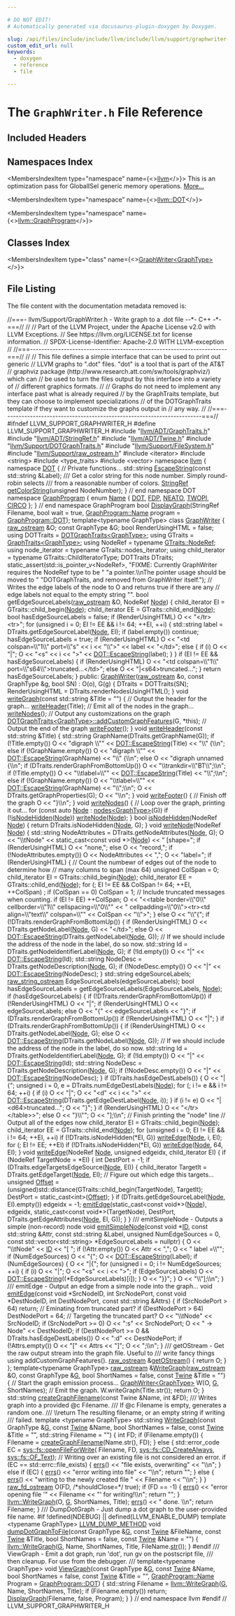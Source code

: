 ```yaml
---

# DO NOT EDIT!
# Automatically generated via docusaurus-plugin-doxygen by Doxygen.

slug: /api/files/include/include/llvm/include/llvm/support/graphwriter-h
custom_edit_url: null
keywords:
  - doxygen
  - reference
  - file

---
```





# The `GraphWriter.h` File Reference

<DoxygenPage pluginConfig={pluginConfig}>



## Included Headers

<IncludesList>
<IncludesListItem
  filePath="llvm/ADT/GraphTraits.h"
  permalink="/docs/api/files/include/include/llvm/include/llvm/adt/graphtraits-h"
  isLocal="true" />
<IncludesListItem
  filePath="llvm/ADT/StringRef.h"
  permalink="/docs/api/files/include/include/llvm/include/llvm/adt/stringref-h"
  isLocal="true" />
<IncludesListItem
  filePath="llvm/ADT/Twine.h"
  permalink="/docs/api/files/include/include/llvm/include/llvm/adt/twine-h"
  isLocal="true" />
<IncludesListItem
  filePath="llvm/Support/DOTGraphTraits.h"
  permalink="/docs/api/files/include/include/llvm/include/llvm/support/dotgraphtraits-h"
  isLocal="true" />
<IncludesListItem
  filePath="llvm/Support/FileSystem.h"
  permalink="/docs/api/files/include/include/llvm/include/llvm/support/filesystem-h"
  isLocal="true" />
<IncludesListItem
  filePath="llvm/Support/raw_ostream.h"
  permalink="/docs/api/files/include/include/llvm/include/llvm/support/raw-ostream-h"
  isLocal="true" />
<IncludesListItem
  filePath="iterator"
  permalink=""
  isLocal="false" />
<IncludesListItem
  filePath="string"
  permalink=""
  isLocal="false" />
<IncludesListItem
  filePath="type_traits"
  permalink=""
  isLocal="false" />
<IncludesListItem
  filePath="vector"
  permalink=""
  isLocal="false" />
</IncludesList>

## Namespaces Index

<MembersIndex>

<MembersIndexItem
  type="namespace"
  name={<><a href="/docs/api/namespaces/llvm">llvm</a></>}>
This is an optimization pass for GlobalISel generic memory operations. <a href="/docs/api/namespaces/llvm/#details">More...</a>
</MembersIndexItem>

<MembersIndexItem
  type="namespace"
  name={<><a href="/docs/api/namespaces/llvm/dot">llvm::DOT</a></>}>
</MembersIndexItem>

<MembersIndexItem
  type="namespace"
  name={<><a href="/docs/api/namespaces/llvm/graphprogram">llvm::GraphProgram</a></>}>
</MembersIndexItem>

</MembersIndex>

## Classes Index

<MembersIndex>

<MembersIndexItem
  type="class"
  name={<><a href="/docs/api/classes/llvm/graphwriter">GraphWriter&lt;GraphType&gt;</a></>}>
</MembersIndexItem>

</MembersIndex>


## File Listing

The file content with the documentation metadata removed is:

<ProgramListing>

<Link id="l00001" /><CodeLine lineNumber="1"><Highlight kind="comment">//===- llvm/Support/GraphWriter.h - Write graph to a .dot file --&#42;- C++ -&#42;-===//</Highlight><Highlight kind="normal"></Highlight></CodeLine>
<Link id="l00002" /><CodeLine lineNumber="2"><Highlight kind="normal"></Highlight><Highlight kind="comment">//</Highlight><Highlight kind="normal"></Highlight></CodeLine>
<Link id="l00003" /><CodeLine lineNumber="3"><Highlight kind="normal"></Highlight><Highlight kind="comment">// Part of the LLVM Project, under the Apache License v2.0 with LLVM Exceptions.</Highlight><Highlight kind="normal"></Highlight></CodeLine>
<Link id="l00004" /><CodeLine lineNumber="4"><Highlight kind="normal"></Highlight><Highlight kind="comment">// See https://llvm.org/LICENSE.txt for license information.</Highlight><Highlight kind="normal"></Highlight></CodeLine>
<Link id="l00005" /><CodeLine lineNumber="5"><Highlight kind="normal"></Highlight><Highlight kind="comment">// SPDX-License-Identifier: Apache-2.0 WITH LLVM-exception</Highlight><Highlight kind="normal"></Highlight></CodeLine>
<Link id="l00006" /><CodeLine lineNumber="6"><Highlight kind="normal"></Highlight><Highlight kind="comment">//</Highlight><Highlight kind="normal"></Highlight></CodeLine>
<Link id="l00007" /><CodeLine lineNumber="7"><Highlight kind="normal"></Highlight><Highlight kind="comment">//===----------------------------------------------------------------------===//</Highlight><Highlight kind="normal"></Highlight></CodeLine>
<Link id="l00008" /><CodeLine lineNumber="8"><Highlight kind="normal"></Highlight><Highlight kind="comment">//</Highlight><Highlight kind="normal"></Highlight></CodeLine>
<Link id="l00009" /><CodeLine lineNumber="9"><Highlight kind="normal"></Highlight><Highlight kind="comment">// This file defines a simple interface that can be used to print out generic</Highlight><Highlight kind="normal"></Highlight></CodeLine>
<Link id="l00010" /><CodeLine lineNumber="10"><Highlight kind="normal"></Highlight><Highlight kind="comment">// LLVM graphs to &quot;.dot&quot; files.  &quot;dot&quot; is a tool that is part of the AT&amp;T</Highlight><Highlight kind="normal"></Highlight></CodeLine>
<Link id="l00011" /><CodeLine lineNumber="11"><Highlight kind="normal"></Highlight><Highlight kind="comment">// graphviz package (http://www.research.att.com/sw/tools/graphviz/) which can</Highlight><Highlight kind="normal"></Highlight></CodeLine>
<Link id="l00012" /><CodeLine lineNumber="12"><Highlight kind="normal"></Highlight><Highlight kind="comment">// be used to turn the files output by this interface into a variety of</Highlight><Highlight kind="normal"></Highlight></CodeLine>
<Link id="l00013" /><CodeLine lineNumber="13"><Highlight kind="normal"></Highlight><Highlight kind="comment">// different graphics formats.</Highlight><Highlight kind="normal"></Highlight></CodeLine>
<Link id="l00014" /><CodeLine lineNumber="14"><Highlight kind="normal"></Highlight><Highlight kind="comment">//</Highlight><Highlight kind="normal"></Highlight></CodeLine>
<Link id="l00015" /><CodeLine lineNumber="15"><Highlight kind="normal"></Highlight><Highlight kind="comment">// Graphs do not need to implement any interface past what is already required</Highlight><Highlight kind="normal"></Highlight></CodeLine>
<Link id="l00016" /><CodeLine lineNumber="16"><Highlight kind="normal"></Highlight><Highlight kind="comment">// by the GraphTraits template, but they can choose to implement specializations</Highlight><Highlight kind="normal"></Highlight></CodeLine>
<Link id="l00017" /><CodeLine lineNumber="17"><Highlight kind="normal"></Highlight><Highlight kind="comment">// of the DOTGraphTraits template if they want to customize the graphs output in</Highlight><Highlight kind="normal"></Highlight></CodeLine>
<Link id="l00018" /><CodeLine lineNumber="18"><Highlight kind="normal"></Highlight><Highlight kind="comment">// any way.</Highlight><Highlight kind="normal"></Highlight></CodeLine>
<Link id="l00019" /><CodeLine lineNumber="19"><Highlight kind="normal"></Highlight><Highlight kind="comment">//</Highlight><Highlight kind="normal"></Highlight></CodeLine>
<Link id="l00020" /><CodeLine lineNumber="20"><Highlight kind="normal"></Highlight><Highlight kind="comment">//===----------------------------------------------------------------------===//</Highlight><Highlight kind="normal"></Highlight></CodeLine>
<Link id="l00021" /><CodeLine lineNumber="21"><Highlight kind="normal"></Highlight></CodeLine>
<Link id="l00022" /><CodeLine lineNumber="22"><Highlight kind="normal"></Highlight><Highlight kind="preprocessor">#ifndef LLVM&#95;SUPPORT&#95;GRAPHWRITER&#95;H</Highlight><Highlight kind="normal"></Highlight></CodeLine>
<Link id="l00023" /><CodeLine lineNumber="23"><Highlight kind="normal"></Highlight><Highlight kind="preprocessor">#define LLVM&#95;SUPPORT&#95;GRAPHWRITER&#95;H</Highlight><Highlight kind="normal"></Highlight></CodeLine>
<Link id="l00024" /><CodeLine lineNumber="24"><Highlight kind="normal"></Highlight></CodeLine>
<Link id="l00025" /><CodeLine lineNumber="25"><Highlight kind="normal"></Highlight><Highlight kind="preprocessor">#include &quot;<a href="/docs/api/files/include/include/llvm/include/llvm/adt/graphtraits-h">llvm/ADT/GraphTraits.h</a>&quot;</Highlight><Highlight kind="normal"></Highlight></CodeLine>
<Link id="l00026" /><CodeLine lineNumber="26"><Highlight kind="normal"></Highlight><Highlight kind="preprocessor">#include &quot;<a href="/docs/api/files/include/include/llvm/include/llvm/adt/stringref-h">llvm/ADT/StringRef.h</a>&quot;</Highlight><Highlight kind="normal"></Highlight></CodeLine>
<Link id="l00027" /><CodeLine lineNumber="27"><Highlight kind="normal"></Highlight><Highlight kind="preprocessor">#include &quot;<a href="/docs/api/files/include/include/llvm/include/llvm/adt/twine-h">llvm/ADT/Twine.h</a>&quot;</Highlight><Highlight kind="normal"></Highlight></CodeLine>
<Link id="l00028" /><CodeLine lineNumber="28"><Highlight kind="normal"></Highlight><Highlight kind="preprocessor">#include &quot;<a href="/docs/api/files/include/include/llvm/include/llvm/support/dotgraphtraits-h">llvm/Support/DOTGraphTraits.h</a>&quot;</Highlight><Highlight kind="normal"></Highlight></CodeLine>
<Link id="l00029" /><CodeLine lineNumber="29"><Highlight kind="normal"></Highlight><Highlight kind="preprocessor">#include &quot;<a href="/docs/api/files/include/include/llvm/include/llvm/support/filesystem-h">llvm/Support/FileSystem.h</a>&quot;</Highlight><Highlight kind="normal"></Highlight></CodeLine>
<Link id="l00030" /><CodeLine lineNumber="30"><Highlight kind="normal"></Highlight><Highlight kind="preprocessor">#include &quot;<a href="/docs/api/files/include/include/llvm/include/llvm/support/raw-ostream-h">llvm/Support/raw&#95;ostream.h</a>&quot;</Highlight><Highlight kind="normal"></Highlight></CodeLine>
<Link id="l00031" /><CodeLine lineNumber="31"><Highlight kind="normal"></Highlight><Highlight kind="preprocessor">#include &lt;iterator&gt;</Highlight><Highlight kind="normal"></Highlight></CodeLine>
<Link id="l00032" /><CodeLine lineNumber="32"><Highlight kind="normal"></Highlight><Highlight kind="preprocessor">#include &lt;string&gt;</Highlight><Highlight kind="normal"></Highlight></CodeLine>
<Link id="l00033" /><CodeLine lineNumber="33"><Highlight kind="normal"></Highlight><Highlight kind="preprocessor">#include &lt;type&#95;traits&gt;</Highlight><Highlight kind="normal"></Highlight></CodeLine>
<Link id="l00034" /><CodeLine lineNumber="34"><Highlight kind="normal"></Highlight><Highlight kind="preprocessor">#include &lt;vector&gt;</Highlight><Highlight kind="normal"></Highlight></CodeLine>
<Link id="l00035" /><CodeLine lineNumber="35"><Highlight kind="normal"></Highlight></CodeLine>
<Link id="l00036" /><CodeLine lineNumber="36"><Highlight kind="normal"></Highlight><Highlight kind="keyword">namespace </Highlight><Highlight kind="normal"><a href="/docs/api/namespaces/llvm">llvm</a> &#123;</Highlight></CodeLine>
<Link id="l00037" /><CodeLine lineNumber="37"><Highlight kind="normal"></Highlight></CodeLine>
<Link id="l00038" /><CodeLine lineNumber="38" lineLink="/docs/api/namespaces/llvm/dot"><Highlight kind="normal"></Highlight><Highlight kind="keyword">namespace </Highlight><Highlight kind="normal"><a href="/docs/api/namespaces/llvm/dot">DOT</a> &#123;  </Highlight><Highlight kind="comment">// Private functions...</Highlight><Highlight kind="normal"></Highlight></CodeLine>
<Link id="l00039" /><CodeLine lineNumber="39"><Highlight kind="normal"></Highlight></CodeLine>
<Link id="l00040" /><CodeLine lineNumber="40"><Highlight kind="normal">std::string <a href="/docs/api/namespaces/llvm/dot/#a4cab6453a8243573f35f162cd94f33ba">EscapeString</a>(</Highlight><Highlight kind="keyword">const</Highlight><Highlight kind="normal"> std::string &amp;Label);</Highlight></CodeLine>
<Link id="l00041" /><CodeLine lineNumber="41"><Highlight kind="normal"></Highlight><Highlight kind="comment"></Highlight></CodeLine>
<Link id="l00042" /><CodeLine lineNumber="42"><Highlight kind="comment">/// Get a color string for this node number. Simply round-robin selects</Highlight></CodeLine>
<Link id="l00043" /><CodeLine lineNumber="43"><Highlight kind="comment">/// from a reasonable number of colors.</Highlight><Highlight kind="normal"></Highlight></CodeLine>
<Link id="l00044" /><CodeLine lineNumber="44"><Highlight kind="normal"><a href="/docs/api/classes/llvm/stringref">StringRef</a> <a href="/docs/api/namespaces/llvm/dot/#a65ec6bb0b1bfe75533186557a9077d28">getColorString</a>(</Highlight><Highlight kind="keywordtype">unsigned</Highlight><Highlight kind="normal"> NodeNumber);</Highlight></CodeLine>
<Link id="l00045" /><CodeLine lineNumber="45"><Highlight kind="normal"></Highlight></CodeLine>
<Link id="l00046" /><CodeLine lineNumber="46"><Highlight kind="normal">&#125; </Highlight><Highlight kind="comment">// end namespace DOT</Highlight><Highlight kind="normal"></Highlight></CodeLine>
<Link id="l00047" /><CodeLine lineNumber="47"><Highlight kind="normal"></Highlight></CodeLine>
<Link id="l00048" /><CodeLine lineNumber="48" lineLink="/docs/api/namespaces/llvm/graphprogram"><Highlight kind="normal"></Highlight><Highlight kind="keyword">namespace </Highlight><Highlight kind="normal"><a href="/docs/api/namespaces/llvm/graphprogram">GraphProgram</a> &#123;</Highlight></CodeLine>
<Link id="l00049" /><CodeLine lineNumber="49"><Highlight kind="normal"></Highlight></CodeLine>
<Link id="l00050" /><CodeLine lineNumber="50" lineLink="/docs/api/namespaces/llvm/graphprogram/#a0ad4685976f8c4d4a697a53fbe05d10b"><Highlight kind="normal"></Highlight><Highlight kind="keyword">enum</Highlight><Highlight kind="normal"> <a href="/docs/api/namespaces/llvm/graphprogram/#a0ad4685976f8c4d4a697a53fbe05d10b">Name</a> &#123;</Highlight></CodeLine>
<Link id="l00051" /><CodeLine lineNumber="51" lineLink="/docs/api/namespaces/llvm/graphprogram/#a0ad4685976f8c4d4a697a53fbe05d10baa979410a6f3129644e1be86fb488e455"><Highlight kind="normal">  <a href="/docs/api/namespaces/llvm/graphprogram/#a0ad4685976f8c4d4a697a53fbe05d10baa979410a6f3129644e1be86fb488e455">DOT</a>,</Highlight></CodeLine>
<Link id="l00052" /><CodeLine lineNumber="52" lineLink="/docs/api/namespaces/llvm/graphprogram/#a0ad4685976f8c4d4a697a53fbe05d10ba369c1aafe1a79637a098d1ac61c3c940"><Highlight kind="normal">  <a href="/docs/api/namespaces/llvm/graphprogram/#a0ad4685976f8c4d4a697a53fbe05d10ba369c1aafe1a79637a098d1ac61c3c940">FDP</a>,</Highlight></CodeLine>
<Link id="l00053" /><CodeLine lineNumber="53" lineLink="/docs/api/namespaces/llvm/graphprogram/#a0ad4685976f8c4d4a697a53fbe05d10ba5f97d56ae6699c2775313a0b5cd6badb"><Highlight kind="normal">  <a href="/docs/api/namespaces/llvm/graphprogram/#a0ad4685976f8c4d4a697a53fbe05d10ba5f97d56ae6699c2775313a0b5cd6badb">NEATO</a>,</Highlight></CodeLine>
<Link id="l00054" /><CodeLine lineNumber="54" lineLink="/docs/api/namespaces/llvm/graphprogram/#a0ad4685976f8c4d4a697a53fbe05d10ba3af922b814bd0960a3c12abbe6b87a0d"><Highlight kind="normal">  <a href="/docs/api/namespaces/llvm/graphprogram/#a0ad4685976f8c4d4a697a53fbe05d10ba3af922b814bd0960a3c12abbe6b87a0d">TWOPI</a>,</Highlight></CodeLine>
<Link id="l00055" /><CodeLine lineNumber="55" lineLink="/docs/api/namespaces/llvm/graphprogram/#a0ad4685976f8c4d4a697a53fbe05d10bab89542c270041afd91cb19369af6dc31"><Highlight kind="normal">  <a href="/docs/api/namespaces/llvm/graphprogram/#a0ad4685976f8c4d4a697a53fbe05d10bab89542c270041afd91cb19369af6dc31">CIRCO</a></Highlight></CodeLine>
<Link id="l00056" /><CodeLine lineNumber="56"><Highlight kind="normal">&#125;;</Highlight></CodeLine>
<Link id="l00057" /><CodeLine lineNumber="57"><Highlight kind="normal"></Highlight></CodeLine>
<Link id="l00058" /><CodeLine lineNumber="58"><Highlight kind="normal">&#125; </Highlight><Highlight kind="comment">// end namespace GraphProgram</Highlight><Highlight kind="normal"></Highlight></CodeLine>
<Link id="l00059" /><CodeLine lineNumber="59"><Highlight kind="normal"></Highlight></CodeLine>
<Link id="l00060" /><CodeLine lineNumber="60"><Highlight kind="normal"></Highlight><Highlight kind="keywordtype">bool</Highlight><Highlight kind="normal"> <a href="/docs/api/namespaces/llvm/#a2ac93a817bcb1ef2549c8e737866b7a3">DisplayGraph</a>(StringRef Filename, </Highlight><Highlight kind="keywordtype">bool</Highlight><Highlight kind="normal"> wait = </Highlight><Highlight kind="keyword">true</Highlight><Highlight kind="normal">,</Highlight></CodeLine>
<Link id="l00061" /><CodeLine lineNumber="61"><Highlight kind="normal">                  <a href="/docs/api/namespaces/llvm/graphprogram/#a0ad4685976f8c4d4a697a53fbe05d10b">GraphProgram::Name</a> program = <a href="/docs/api/namespaces/llvm/graphprogram/#a0ad4685976f8c4d4a697a53fbe05d10baa979410a6f3129644e1be86fb488e455">GraphProgram::DOT</a>);</Highlight></CodeLine>
<Link id="l00062" /><CodeLine lineNumber="62"><Highlight kind="normal"></Highlight></CodeLine>
<Link id="l00063" /><CodeLine lineNumber="63"><Highlight kind="normal"></Highlight><Highlight kind="keyword">template</Highlight><Highlight kind="normal">&lt;</Highlight><Highlight kind="keyword">typename</Highlight><Highlight kind="normal"> GraphType&gt;</Highlight></CodeLine>
<Link id="l00064" /><CodeLine lineNumber="64" lineLink="/docs/api/classes/llvm/graphwriter"><Highlight kind="normal"></Highlight><Highlight kind="keyword">class </Highlight><Highlight kind="normal"><a href="/docs/api/classes/llvm/graphwriter/#a8f3255aa53263dcfb993530f114ad7e0">GraphWriter</a> &#123;</Highlight></CodeLine>
<Link id="l00065" /><CodeLine lineNumber="65"><Highlight kind="normal">  <a href="/docs/api/classes/llvm/raw-ostream">raw&#95;ostream</a> &amp;O;</Highlight></CodeLine>
<Link id="l00066" /><CodeLine lineNumber="66"><Highlight kind="normal">  </Highlight><Highlight kind="keyword">const</Highlight><Highlight kind="normal"> GraphType &amp;G;</Highlight></CodeLine>
<Link id="l00067" /><CodeLine lineNumber="67"><Highlight kind="normal">  </Highlight><Highlight kind="keywordtype">bool</Highlight><Highlight kind="normal"> RenderUsingHTML = </Highlight><Highlight kind="keyword">false</Highlight><Highlight kind="normal">;</Highlight></CodeLine>
<Link id="l00068" /><CodeLine lineNumber="68"><Highlight kind="normal"></Highlight></CodeLine>
<Link id="l00069" /><CodeLine lineNumber="69"><Highlight kind="normal">  </Highlight><Highlight kind="keyword">using </Highlight><Highlight kind="normal">DOTTraits = <a href="/docs/api/structs/llvm/dotgraphtraits">DOTGraphTraits&lt;GraphType&gt;</a>;</Highlight></CodeLine>
<Link id="l00070" /><CodeLine lineNumber="70"><Highlight kind="normal">  </Highlight><Highlight kind="keyword">using </Highlight><Highlight kind="normal">GTraits = <a href="/docs/api/structs/llvm/graphtraits">GraphTraits&lt;GraphType&gt;</a>;</Highlight></CodeLine>
<Link id="l00071" /><CodeLine lineNumber="71"><Highlight kind="normal">  </Highlight><Highlight kind="keyword">using </Highlight><Highlight kind="normal">NodeRef = </Highlight><Highlight kind="keyword">typename</Highlight><Highlight kind="normal"> <a href="/docs/api/structs/llvm/graphtraits/#a741f7d63af17a7bd0bcf63f68e8658bd">GTraits::NodeRef</a>;</Highlight></CodeLine>
<Link id="l00072" /><CodeLine lineNumber="72"><Highlight kind="normal">  </Highlight><Highlight kind="keyword">using </Highlight><Highlight kind="normal">node&#95;iterator = </Highlight><Highlight kind="keyword">typename</Highlight><Highlight kind="normal"> GTraits::nodes&#95;iterator;</Highlight></CodeLine>
<Link id="l00073" /><CodeLine lineNumber="73"><Highlight kind="normal">  </Highlight><Highlight kind="keyword">using </Highlight><Highlight kind="normal">child&#95;iterator = </Highlight><Highlight kind="keyword">typename</Highlight><Highlight kind="normal"> GTraits::ChildIteratorType;</Highlight></CodeLine>
<Link id="l00074" /><CodeLine lineNumber="74"><Highlight kind="normal">  DOTTraits DTraits;</Highlight></CodeLine>
<Link id="l00075" /><CodeLine lineNumber="75"><Highlight kind="normal"></Highlight></CodeLine>
<Link id="l00076" /><CodeLine lineNumber="76"><Highlight kind="normal">  </Highlight><Highlight kind="keyword">static&#95;assert</Highlight><Highlight kind="normal">(std::is&#95;pointer&#95;v&lt;NodeRef&gt;,</Highlight></CodeLine>
<Link id="l00077" /><CodeLine lineNumber="77"><Highlight kind="normal">                </Highlight><Highlight kind="stringliteral">&quot;FIXME: Currently GraphWriter requires the NodeRef type to be &quot;</Highlight><Highlight kind="normal"></Highlight></CodeLine>
<Link id="l00078" /><CodeLine lineNumber="78"><Highlight kind="normal">                </Highlight><Highlight kind="stringliteral">&quot;a pointer.\\nThe pointer usage should be moved to &quot;</Highlight><Highlight kind="normal"></Highlight></CodeLine>
<Link id="l00079" /><CodeLine lineNumber="79"><Highlight kind="normal">                </Highlight><Highlight kind="stringliteral">&quot;DOTGraphTraits, and removed from GraphWriter itself.&quot;</Highlight><Highlight kind="normal">);</Highlight></CodeLine>
<Link id="l00080" /><CodeLine lineNumber="80"><Highlight kind="normal"></Highlight></CodeLine>
<Link id="l00081" /><CodeLine lineNumber="81"><Highlight kind="normal">  </Highlight><Highlight kind="comment">// Writes the edge labels of the node to O and returns true if there are any</Highlight><Highlight kind="normal"></Highlight></CodeLine>
<Link id="l00082" /><CodeLine lineNumber="82"><Highlight kind="normal">  </Highlight><Highlight kind="comment">// edge labels not equal to the empty string &quot;&quot;.</Highlight><Highlight kind="normal"></Highlight></CodeLine>
<Link id="l00083" /><CodeLine lineNumber="83"><Highlight kind="normal">  </Highlight><Highlight kind="keywordtype">bool</Highlight><Highlight kind="normal"> getEdgeSourceLabels(<a href="/docs/api/classes/llvm/raw-ostream">raw&#95;ostream</a> &amp;O, NodeRef <a href="/docs/api/classes/node">Node</a>) &#123;</Highlight></CodeLine>
<Link id="l00084" /><CodeLine lineNumber="84"><Highlight kind="normal">    child&#95;iterator EI = GTraits::child&#95;begin(<a href="/docs/api/classes/node">Node</a>);</Highlight></CodeLine>
<Link id="l00085" /><CodeLine lineNumber="85"><Highlight kind="normal">    child&#95;iterator EE = GTraits::child&#95;end(<a href="/docs/api/classes/node">Node</a>);</Highlight></CodeLine>
<Link id="l00086" /><CodeLine lineNumber="86"><Highlight kind="normal">    </Highlight><Highlight kind="keywordtype">bool</Highlight><Highlight kind="normal"> hasEdgeSourceLabels = </Highlight><Highlight kind="keyword">false</Highlight><Highlight kind="normal">;</Highlight></CodeLine>
<Link id="l00087" /><CodeLine lineNumber="87"><Highlight kind="normal"></Highlight></CodeLine>
<Link id="l00088" /><CodeLine lineNumber="88"><Highlight kind="normal">    </Highlight><Highlight kind="keywordflow">if</Highlight><Highlight kind="normal"> (RenderUsingHTML)</Highlight></CodeLine>
<Link id="l00089" /><CodeLine lineNumber="89"><Highlight kind="normal">      O &lt;&lt; </Highlight><Highlight kind="stringliteral">&quot;&lt;/tr&gt;&lt;tr&gt;&quot;</Highlight><Highlight kind="normal">;</Highlight></CodeLine>
<Link id="l00090" /><CodeLine lineNumber="90"><Highlight kind="normal"></Highlight></CodeLine>
<Link id="l00091" /><CodeLine lineNumber="91"><Highlight kind="normal">    </Highlight><Highlight kind="keywordflow">for</Highlight><Highlight kind="normal"> (</Highlight><Highlight kind="keywordtype">unsigned</Highlight><Highlight kind="normal"> i = 0; EI != EE &amp;&amp; i != 64; ++EI, ++i) &#123;</Highlight></CodeLine>
<Link id="l00092" /><CodeLine lineNumber="92"><Highlight kind="normal">      std::string label = DTraits.getEdgeSourceLabel(<a href="/docs/api/classes/node">Node</a>, EI);</Highlight></CodeLine>
<Link id="l00093" /><CodeLine lineNumber="93"><Highlight kind="normal"></Highlight></CodeLine>
<Link id="l00094" /><CodeLine lineNumber="94"><Highlight kind="normal">      </Highlight><Highlight kind="keywordflow">if</Highlight><Highlight kind="normal"> (label.empty())</Highlight></CodeLine>
<Link id="l00095" /><CodeLine lineNumber="95"><Highlight kind="normal">        </Highlight><Highlight kind="keywordflow">continue</Highlight><Highlight kind="normal">;</Highlight></CodeLine>
<Link id="l00096" /><CodeLine lineNumber="96"><Highlight kind="normal"></Highlight></CodeLine>
<Link id="l00097" /><CodeLine lineNumber="97"><Highlight kind="normal">      hasEdgeSourceLabels = </Highlight><Highlight kind="keyword">true</Highlight><Highlight kind="normal">;</Highlight></CodeLine>
<Link id="l00098" /><CodeLine lineNumber="98"><Highlight kind="normal"></Highlight></CodeLine>
<Link id="l00099" /><CodeLine lineNumber="99"><Highlight kind="normal">      </Highlight><Highlight kind="keywordflow">if</Highlight><Highlight kind="normal"> (RenderUsingHTML)</Highlight></CodeLine>
<Link id="l00100" /><CodeLine lineNumber="100"><Highlight kind="normal">        O &lt;&lt; </Highlight><Highlight kind="stringliteral">&quot;&lt;td colspan=\\&quot;1\\&quot; port=\\&quot;s&quot;</Highlight><Highlight kind="normal"> &lt;&lt; i &lt;&lt; </Highlight><Highlight kind="stringliteral">&quot;\\&quot;&gt;&quot;</Highlight><Highlight kind="normal"> &lt;&lt; label &lt;&lt; </Highlight><Highlight kind="stringliteral">&quot;&lt;/td&gt;&quot;</Highlight><Highlight kind="normal">;</Highlight></CodeLine>
<Link id="l00101" /><CodeLine lineNumber="101"><Highlight kind="normal">      </Highlight><Highlight kind="keywordflow">else</Highlight><Highlight kind="normal"> &#123;</Highlight></CodeLine>
<Link id="l00102" /><CodeLine lineNumber="102"><Highlight kind="normal">        </Highlight><Highlight kind="keywordflow">if</Highlight><Highlight kind="normal"> (i)</Highlight></CodeLine>
<Link id="l00103" /><CodeLine lineNumber="103"><Highlight kind="normal">          O &lt;&lt; </Highlight><Highlight kind="stringliteral">&quot;|&quot;</Highlight><Highlight kind="normal">;</Highlight></CodeLine>
<Link id="l00104" /><CodeLine lineNumber="104"><Highlight kind="normal"></Highlight></CodeLine>
<Link id="l00105" /><CodeLine lineNumber="105"><Highlight kind="normal">        O &lt;&lt; </Highlight><Highlight kind="stringliteral">&quot;&lt;s&quot;</Highlight><Highlight kind="normal"> &lt;&lt; i &lt;&lt; </Highlight><Highlight kind="stringliteral">&quot;&gt;&quot;</Highlight><Highlight kind="normal"> &lt;&lt; <a href="/docs/api/namespaces/llvm/dot/#a4cab6453a8243573f35f162cd94f33ba">DOT::EscapeString</a>(label);</Highlight></CodeLine>
<Link id="l00106" /><CodeLine lineNumber="106"><Highlight kind="normal">      &#125;</Highlight></CodeLine>
<Link id="l00107" /><CodeLine lineNumber="107"><Highlight kind="normal">    &#125;</Highlight></CodeLine>
<Link id="l00108" /><CodeLine lineNumber="108"><Highlight kind="normal"></Highlight></CodeLine>
<Link id="l00109" /><CodeLine lineNumber="109"><Highlight kind="normal">    </Highlight><Highlight kind="keywordflow">if</Highlight><Highlight kind="normal"> (EI != EE &amp;&amp; hasEdgeSourceLabels) &#123;</Highlight></CodeLine>
<Link id="l00110" /><CodeLine lineNumber="110"><Highlight kind="normal">      </Highlight><Highlight kind="keywordflow">if</Highlight><Highlight kind="normal"> (RenderUsingHTML)</Highlight></CodeLine>
<Link id="l00111" /><CodeLine lineNumber="111"><Highlight kind="normal">        O &lt;&lt; </Highlight><Highlight kind="stringliteral">&quot;&lt;td colspan=\\&quot;1\\&quot; port=\\&quot;s64\\&quot;&gt;truncated...&lt;/td&gt;&quot;</Highlight><Highlight kind="normal">;</Highlight></CodeLine>
<Link id="l00112" /><CodeLine lineNumber="112"><Highlight kind="normal">      </Highlight><Highlight kind="keywordflow">else</Highlight><Highlight kind="normal"></Highlight></CodeLine>
<Link id="l00113" /><CodeLine lineNumber="113"><Highlight kind="normal">        O &lt;&lt; </Highlight><Highlight kind="stringliteral">&quot;|&lt;s64&gt;truncated...&quot;</Highlight><Highlight kind="normal">;</Highlight></CodeLine>
<Link id="l00114" /><CodeLine lineNumber="114"><Highlight kind="normal">    &#125;</Highlight></CodeLine>
<Link id="l00115" /><CodeLine lineNumber="115"><Highlight kind="normal"></Highlight></CodeLine>
<Link id="l00116" /><CodeLine lineNumber="116"><Highlight kind="normal">    </Highlight><Highlight kind="keywordflow">return</Highlight><Highlight kind="normal"> hasEdgeSourceLabels;</Highlight></CodeLine>
<Link id="l00117" /><CodeLine lineNumber="117"><Highlight kind="normal">  &#125;</Highlight></CodeLine>
<Link id="l00118" /><CodeLine lineNumber="118"><Highlight kind="normal"></Highlight></CodeLine>
<Link id="l00119" /><CodeLine lineNumber="119"><Highlight kind="normal"></Highlight><Highlight kind="keyword">public</Highlight><Highlight kind="normal">:</Highlight></CodeLine>
<Link id="l00120" /><CodeLine lineNumber="120" lineLink="/docs/api/classes/llvm/graphwriter/#a8f3255aa53263dcfb993530f114ad7e0"><Highlight kind="normal">  <a href="/docs/api/classes/llvm/graphwriter/#a8f3255aa53263dcfb993530f114ad7e0">GraphWriter</a>(<a href="/docs/api/classes/llvm/raw-ostream">raw&#95;ostream</a> &amp;o, </Highlight><Highlight kind="keyword">const</Highlight><Highlight kind="normal"> GraphType &amp;<a href="/docs/api/files/lib/lib/support/lib/support/blake3/blake3-portable-c/#ab5958fad499ed692422c66bb20000a39">g</a>, </Highlight><Highlight kind="keywordtype">bool</Highlight><Highlight kind="normal"> SN) : O(o), G(<a href="/docs/api/files/lib/lib/support/lib/support/blake3/blake3-portable-c/#ab5958fad499ed692422c66bb20000a39">g</a>) &#123;</Highlight></CodeLine>
<Link id="l00121" /><CodeLine lineNumber="121"><Highlight kind="normal">    DTraits = DOTTraits(SN);</Highlight></CodeLine>
<Link id="l00122" /><CodeLine lineNumber="122"><Highlight kind="normal">    RenderUsingHTML = DTraits.renderNodesUsingHTML();</Highlight></CodeLine>
<Link id="l00123" /><CodeLine lineNumber="123"><Highlight kind="normal">  &#125;</Highlight></CodeLine>
<Link id="l00124" /><CodeLine lineNumber="124"><Highlight kind="normal"></Highlight></CodeLine>
<Link id="l00125" /><CodeLine lineNumber="125" lineLink="/docs/api/classes/llvm/graphwriter/#a735f4b736fd7e2b9e8e8f4618a6d15b6"><Highlight kind="normal">  </Highlight><Highlight kind="keywordtype">void</Highlight><Highlight kind="normal"> <a href="/docs/api/classes/llvm/graphwriter/#a735f4b736fd7e2b9e8e8f4618a6d15b6">writeGraph</a>(</Highlight><Highlight kind="keyword">const</Highlight><Highlight kind="normal"> std::string &amp;Title = </Highlight><Highlight kind="stringliteral">&quot;&quot;</Highlight><Highlight kind="normal">) &#123;</Highlight></CodeLine>
<Link id="l00126" /><CodeLine lineNumber="126"><Highlight kind="normal">    </Highlight><Highlight kind="comment">// Output the header for the graph...</Highlight><Highlight kind="normal"></Highlight></CodeLine>
<Link id="l00127" /><CodeLine lineNumber="127"><Highlight kind="normal">    <a href="/docs/api/classes/llvm/graphwriter/#ae6d4aa3516673900b59b36270de4d327">writeHeader</a>(Title);</Highlight></CodeLine>
<Link id="l00128" /><CodeLine lineNumber="128"><Highlight kind="normal"></Highlight></CodeLine>
<Link id="l00129" /><CodeLine lineNumber="129"><Highlight kind="normal">    </Highlight><Highlight kind="comment">// Emit all of the nodes in the graph...</Highlight><Highlight kind="normal"></Highlight></CodeLine>
<Link id="l00130" /><CodeLine lineNumber="130"><Highlight kind="normal">    <a href="/docs/api/classes/llvm/graphwriter/#ae154c973ffaab3104a365b5b8c3a6155">writeNodes</a>();</Highlight></CodeLine>
<Link id="l00131" /><CodeLine lineNumber="131"><Highlight kind="normal"></Highlight></CodeLine>
<Link id="l00132" /><CodeLine lineNumber="132"><Highlight kind="normal">    </Highlight><Highlight kind="comment">// Output any customizations on the graph</Highlight><Highlight kind="normal"></Highlight></CodeLine>
<Link id="l00133" /><CodeLine lineNumber="133"><Highlight kind="normal">    <a href="/docs/api/structs/llvm/defaultdotgraphtraits/#ae2bdfe5fa774a3dc5aad9a8465b50011">DOTGraphTraits&lt;GraphType&gt;::addCustomGraphFeatures</a>(G, &#42;</Highlight><Highlight kind="keyword">this</Highlight><Highlight kind="normal">);</Highlight></CodeLine>
<Link id="l00134" /><CodeLine lineNumber="134"><Highlight kind="normal"></Highlight></CodeLine>
<Link id="l00135" /><CodeLine lineNumber="135"><Highlight kind="normal">    </Highlight><Highlight kind="comment">// Output the end of the graph</Highlight><Highlight kind="normal"></Highlight></CodeLine>
<Link id="l00136" /><CodeLine lineNumber="136"><Highlight kind="normal">    <a href="/docs/api/classes/llvm/graphwriter/#ad91df53d734fd4567e198911658cadcc">writeFooter</a>();</Highlight></CodeLine>
<Link id="l00137" /><CodeLine lineNumber="137"><Highlight kind="normal">  &#125;</Highlight></CodeLine>
<Link id="l00138" /><CodeLine lineNumber="138"><Highlight kind="normal"></Highlight></CodeLine>
<Link id="l00139" /><CodeLine lineNumber="139" lineLink="/docs/api/classes/llvm/graphwriter/#ae6d4aa3516673900b59b36270de4d327"><Highlight kind="normal">  </Highlight><Highlight kind="keywordtype">void</Highlight><Highlight kind="normal"> <a href="/docs/api/classes/llvm/graphwriter/#ae6d4aa3516673900b59b36270de4d327">writeHeader</a>(</Highlight><Highlight kind="keyword">const</Highlight><Highlight kind="normal"> std::string &amp;Title) &#123;</Highlight></CodeLine>
<Link id="l00140" /><CodeLine lineNumber="140"><Highlight kind="normal">    std::string GraphName(DTraits.getGraphName(G));</Highlight></CodeLine>
<Link id="l00141" /><CodeLine lineNumber="141"><Highlight kind="normal"></Highlight></CodeLine>
<Link id="l00142" /><CodeLine lineNumber="142"><Highlight kind="normal">    </Highlight><Highlight kind="keywordflow">if</Highlight><Highlight kind="normal"> (!Title.empty())</Highlight></CodeLine>
<Link id="l00143" /><CodeLine lineNumber="143"><Highlight kind="normal">      O &lt;&lt; </Highlight><Highlight kind="stringliteral">&quot;digraph \\&quot;&quot;</Highlight><Highlight kind="normal"> &lt;&lt; <a href="/docs/api/namespaces/llvm/dot/#a4cab6453a8243573f35f162cd94f33ba">DOT::EscapeString</a>(Title) &lt;&lt; </Highlight><Highlight kind="stringliteral">&quot;\\&quot; &#123;\\n&quot;</Highlight><Highlight kind="normal">;</Highlight></CodeLine>
<Link id="l00144" /><CodeLine lineNumber="144"><Highlight kind="normal">    </Highlight><Highlight kind="keywordflow">else</Highlight><Highlight kind="normal"> </Highlight><Highlight kind="keywordflow">if</Highlight><Highlight kind="normal"> (!GraphName.empty())</Highlight></CodeLine>
<Link id="l00145" /><CodeLine lineNumber="145"><Highlight kind="normal">      O &lt;&lt; </Highlight><Highlight kind="stringliteral">&quot;digraph \\&quot;&quot;</Highlight><Highlight kind="normal"> &lt;&lt; <a href="/docs/api/namespaces/llvm/dot/#a4cab6453a8243573f35f162cd94f33ba">DOT::EscapeString</a>(GraphName) &lt;&lt; </Highlight><Highlight kind="stringliteral">&quot;\\&quot; &#123;\\n&quot;</Highlight><Highlight kind="normal">;</Highlight></CodeLine>
<Link id="l00146" /><CodeLine lineNumber="146"><Highlight kind="normal">    </Highlight><Highlight kind="keywordflow">else</Highlight><Highlight kind="normal"></Highlight></CodeLine>
<Link id="l00147" /><CodeLine lineNumber="147"><Highlight kind="normal">      O &lt;&lt; </Highlight><Highlight kind="stringliteral">&quot;digraph unnamed &#123;\\n&quot;</Highlight><Highlight kind="normal">;</Highlight></CodeLine>
<Link id="l00148" /><CodeLine lineNumber="148"><Highlight kind="normal"></Highlight></CodeLine>
<Link id="l00149" /><CodeLine lineNumber="149"><Highlight kind="normal">    </Highlight><Highlight kind="keywordflow">if</Highlight><Highlight kind="normal"> (DTraits.renderGraphFromBottomUp())</Highlight></CodeLine>
<Link id="l00150" /><CodeLine lineNumber="150"><Highlight kind="normal">      O &lt;&lt; </Highlight><Highlight kind="stringliteral">&quot;\\trankdir=\\&quot;BT\\&quot;;\\n&quot;</Highlight><Highlight kind="normal">;</Highlight></CodeLine>
<Link id="l00151" /><CodeLine lineNumber="151"><Highlight kind="normal"></Highlight></CodeLine>
<Link id="l00152" /><CodeLine lineNumber="152"><Highlight kind="normal">    </Highlight><Highlight kind="keywordflow">if</Highlight><Highlight kind="normal"> (!Title.empty())</Highlight></CodeLine>
<Link id="l00153" /><CodeLine lineNumber="153"><Highlight kind="normal">      O &lt;&lt; </Highlight><Highlight kind="stringliteral">&quot;\\tlabel=\\&quot;&quot;</Highlight><Highlight kind="normal"> &lt;&lt; <a href="/docs/api/namespaces/llvm/dot/#a4cab6453a8243573f35f162cd94f33ba">DOT::EscapeString</a>(Title) &lt;&lt; </Highlight><Highlight kind="stringliteral">&quot;\\&quot;;\\n&quot;</Highlight><Highlight kind="normal">;</Highlight></CodeLine>
<Link id="l00154" /><CodeLine lineNumber="154"><Highlight kind="normal">    </Highlight><Highlight kind="keywordflow">else</Highlight><Highlight kind="normal"> </Highlight><Highlight kind="keywordflow">if</Highlight><Highlight kind="normal"> (!GraphName.empty())</Highlight></CodeLine>
<Link id="l00155" /><CodeLine lineNumber="155"><Highlight kind="normal">      O &lt;&lt; </Highlight><Highlight kind="stringliteral">&quot;\\tlabel=\\&quot;&quot;</Highlight><Highlight kind="normal"> &lt;&lt; <a href="/docs/api/namespaces/llvm/dot/#a4cab6453a8243573f35f162cd94f33ba">DOT::EscapeString</a>(GraphName) &lt;&lt; </Highlight><Highlight kind="stringliteral">&quot;\\&quot;;\\n&quot;</Highlight><Highlight kind="normal">;</Highlight></CodeLine>
<Link id="l00156" /><CodeLine lineNumber="156"><Highlight kind="normal">    O &lt;&lt; DTraits.getGraphProperties(G);</Highlight></CodeLine>
<Link id="l00157" /><CodeLine lineNumber="157"><Highlight kind="normal">    O &lt;&lt; </Highlight><Highlight kind="stringliteral">&quot;\\n&quot;</Highlight><Highlight kind="normal">;</Highlight></CodeLine>
<Link id="l00158" /><CodeLine lineNumber="158"><Highlight kind="normal">  &#125;</Highlight></CodeLine>
<Link id="l00159" /><CodeLine lineNumber="159"><Highlight kind="normal"></Highlight></CodeLine>
<Link id="l00160" /><CodeLine lineNumber="160" lineLink="/docs/api/classes/llvm/graphwriter/#ad91df53d734fd4567e198911658cadcc"><Highlight kind="normal">  </Highlight><Highlight kind="keywordtype">void</Highlight><Highlight kind="normal"> <a href="/docs/api/classes/llvm/graphwriter/#ad91df53d734fd4567e198911658cadcc">writeFooter</a>() &#123;</Highlight></CodeLine>
<Link id="l00161" /><CodeLine lineNumber="161"><Highlight kind="normal">    </Highlight><Highlight kind="comment">// Finish off the graph</Highlight><Highlight kind="normal"></Highlight></CodeLine>
<Link id="l00162" /><CodeLine lineNumber="162"><Highlight kind="normal">    O &lt;&lt; </Highlight><Highlight kind="stringliteral">&quot;&#125;\\n&quot;</Highlight><Highlight kind="normal">;</Highlight></CodeLine>
<Link id="l00163" /><CodeLine lineNumber="163"><Highlight kind="normal">  &#125;</Highlight></CodeLine>
<Link id="l00164" /><CodeLine lineNumber="164"><Highlight kind="normal"></Highlight></CodeLine>
<Link id="l00165" /><CodeLine lineNumber="165" lineLink="/docs/api/classes/llvm/graphwriter/#ae154c973ffaab3104a365b5b8c3a6155"><Highlight kind="normal">  </Highlight><Highlight kind="keywordtype">void</Highlight><Highlight kind="normal"> <a href="/docs/api/classes/llvm/graphwriter/#ae154c973ffaab3104a365b5b8c3a6155">writeNodes</a>() &#123;</Highlight></CodeLine>
<Link id="l00166" /><CodeLine lineNumber="166"><Highlight kind="normal">    </Highlight><Highlight kind="comment">// Loop over the graph, printing it out...</Highlight><Highlight kind="normal"></Highlight></CodeLine>
<Link id="l00167" /><CodeLine lineNumber="167"><Highlight kind="normal">    </Highlight><Highlight kind="keywordflow">for</Highlight><Highlight kind="normal"> (</Highlight><Highlight kind="keyword">const</Highlight><Highlight kind="normal"> </Highlight><Highlight kind="keyword">auto</Highlight><Highlight kind="normal"> <a href="/docs/api/classes/node">Node</a> : <a href="/docs/api/namespaces/llvm/#a1f108d77e1ecf5e30bbd3c7d8818af84">nodes&lt;GraphType&gt;</a>(G))</Highlight></CodeLine>
<Link id="l00168" /><CodeLine lineNumber="168"><Highlight kind="normal">      </Highlight><Highlight kind="keywordflow">if</Highlight><Highlight kind="normal"> (!<a href="/docs/api/classes/llvm/graphwriter/#ad62ba39b9a15436e5e500cfae21f6a9a">isNodeHidden</a>(<a href="/docs/api/classes/node">Node</a>))</Highlight></CodeLine>
<Link id="l00169" /><CodeLine lineNumber="169"><Highlight kind="normal">        <a href="/docs/api/classes/llvm/graphwriter/#a2f9acb4356fb561c08c041c7761210d8">writeNode</a>(<a href="/docs/api/classes/node">Node</a>);</Highlight></CodeLine>
<Link id="l00170" /><CodeLine lineNumber="170"><Highlight kind="normal">  &#125;</Highlight></CodeLine>
<Link id="l00171" /><CodeLine lineNumber="171"><Highlight kind="normal"></Highlight></CodeLine>
<Link id="l00172" /><CodeLine lineNumber="172" lineLink="/docs/api/classes/llvm/graphwriter/#ad62ba39b9a15436e5e500cfae21f6a9a"><Highlight kind="normal">  </Highlight><Highlight kind="keywordtype">bool</Highlight><Highlight kind="normal"> <a href="/docs/api/classes/llvm/graphwriter/#ad62ba39b9a15436e5e500cfae21f6a9a">isNodeHidden</a>(NodeRef <a href="/docs/api/classes/node">Node</a>) &#123; </Highlight><Highlight kind="keywordflow">return</Highlight><Highlight kind="normal"> DTraits.isNodeHidden(<a href="/docs/api/classes/node">Node</a>, G); &#125;</Highlight></CodeLine>
<Link id="l00173" /><CodeLine lineNumber="173"><Highlight kind="normal"></Highlight></CodeLine>
<Link id="l00174" /><CodeLine lineNumber="174" lineLink="/docs/api/classes/llvm/graphwriter/#a2f9acb4356fb561c08c041c7761210d8"><Highlight kind="normal">  </Highlight><Highlight kind="keywordtype">void</Highlight><Highlight kind="normal"> <a href="/docs/api/classes/llvm/graphwriter/#a2f9acb4356fb561c08c041c7761210d8">writeNode</a>(NodeRef <a href="/docs/api/classes/node">Node</a>) &#123;</Highlight></CodeLine>
<Link id="l00175" /><CodeLine lineNumber="175"><Highlight kind="normal">    std::string NodeAttributes = DTraits.getNodeAttributes(<a href="/docs/api/classes/node">Node</a>, G);</Highlight></CodeLine>
<Link id="l00176" /><CodeLine lineNumber="176"><Highlight kind="normal"></Highlight></CodeLine>
<Link id="l00177" /><CodeLine lineNumber="177"><Highlight kind="normal">    O &lt;&lt; </Highlight><Highlight kind="stringliteral">&quot;\\tNode&quot;</Highlight><Highlight kind="normal"> &lt;&lt; </Highlight><Highlight kind="keyword">static&#95;cast&lt;</Highlight><Highlight kind="keyword">const </Highlight><Highlight kind="keywordtype">void</Highlight><Highlight kind="normal"> &#42;</Highlight><Highlight kind="keyword">&gt;</Highlight><Highlight kind="normal">(<a href="/docs/api/classes/node">Node</a>) &lt;&lt; </Highlight><Highlight kind="stringliteral">&quot; &#91;shape=&quot;</Highlight><Highlight kind="normal">;</Highlight></CodeLine>
<Link id="l00178" /><CodeLine lineNumber="178"><Highlight kind="normal">    </Highlight><Highlight kind="keywordflow">if</Highlight><Highlight kind="normal"> (RenderUsingHTML)</Highlight></CodeLine>
<Link id="l00179" /><CodeLine lineNumber="179"><Highlight kind="normal">      O &lt;&lt; </Highlight><Highlight kind="stringliteral">&quot;none,&quot;</Highlight><Highlight kind="normal">;</Highlight></CodeLine>
<Link id="l00180" /><CodeLine lineNumber="180"><Highlight kind="normal">    </Highlight><Highlight kind="keywordflow">else</Highlight><Highlight kind="normal"></Highlight></CodeLine>
<Link id="l00181" /><CodeLine lineNumber="181"><Highlight kind="normal">      O &lt;&lt; </Highlight><Highlight kind="stringliteral">&quot;record,&quot;</Highlight><Highlight kind="normal">;</Highlight></CodeLine>
<Link id="l00182" /><CodeLine lineNumber="182"><Highlight kind="normal"></Highlight></CodeLine>
<Link id="l00183" /><CodeLine lineNumber="183"><Highlight kind="normal">    </Highlight><Highlight kind="keywordflow">if</Highlight><Highlight kind="normal"> (!NodeAttributes.empty()) O &lt;&lt; NodeAttributes &lt;&lt; </Highlight><Highlight kind="stringliteral">&quot;,&quot;</Highlight><Highlight kind="normal">;</Highlight></CodeLine>
<Link id="l00184" /><CodeLine lineNumber="184"><Highlight kind="normal">    O &lt;&lt; </Highlight><Highlight kind="stringliteral">&quot;label=&quot;</Highlight><Highlight kind="normal">;</Highlight></CodeLine>
<Link id="l00185" /><CodeLine lineNumber="185"><Highlight kind="normal"></Highlight></CodeLine>
<Link id="l00186" /><CodeLine lineNumber="186"><Highlight kind="normal">    </Highlight><Highlight kind="keywordflow">if</Highlight><Highlight kind="normal"> (RenderUsingHTML) &#123;</Highlight></CodeLine>
<Link id="l00187" /><CodeLine lineNumber="187"><Highlight kind="normal">      </Highlight><Highlight kind="comment">// Count the numbewr of edges out of the node to determine how</Highlight><Highlight kind="normal"></Highlight></CodeLine>
<Link id="l00188" /><CodeLine lineNumber="188"><Highlight kind="normal">      </Highlight><Highlight kind="comment">// many columns to span (max 64)</Highlight><Highlight kind="normal"></Highlight></CodeLine>
<Link id="l00189" /><CodeLine lineNumber="189"><Highlight kind="normal">      </Highlight><Highlight kind="keywordtype">unsigned</Highlight><Highlight kind="normal"> ColSpan = 0;</Highlight></CodeLine>
<Link id="l00190" /><CodeLine lineNumber="190"><Highlight kind="normal">      child&#95;iterator EI = GTraits::child&#95;begin(<a href="/docs/api/classes/node">Node</a>);</Highlight></CodeLine>
<Link id="l00191" /><CodeLine lineNumber="191"><Highlight kind="normal">      child&#95;iterator EE = GTraits::child&#95;end(<a href="/docs/api/classes/node">Node</a>);</Highlight></CodeLine>
<Link id="l00192" /><CodeLine lineNumber="192"><Highlight kind="normal">      </Highlight><Highlight kind="keywordflow">for</Highlight><Highlight kind="normal"> (; EI != EE &amp;&amp; ColSpan != 64; ++EI, ++ColSpan)</Highlight></CodeLine>
<Link id="l00193" /><CodeLine lineNumber="193"><Highlight kind="normal">        ;</Highlight></CodeLine>
<Link id="l00194" /><CodeLine lineNumber="194"><Highlight kind="normal">      </Highlight><Highlight kind="keywordflow">if</Highlight><Highlight kind="normal"> (ColSpan == 0)</Highlight></CodeLine>
<Link id="l00195" /><CodeLine lineNumber="195"><Highlight kind="normal">        ColSpan = 1;</Highlight></CodeLine>
<Link id="l00196" /><CodeLine lineNumber="196"><Highlight kind="normal">      </Highlight><Highlight kind="comment">// Include truncated messages when counting.</Highlight><Highlight kind="normal"></Highlight></CodeLine>
<Link id="l00197" /><CodeLine lineNumber="197"><Highlight kind="normal">      </Highlight><Highlight kind="keywordflow">if</Highlight><Highlight kind="normal"> (EI != EE)</Highlight></CodeLine>
<Link id="l00198" /><CodeLine lineNumber="198"><Highlight kind="normal">        ++ColSpan;</Highlight></CodeLine>
<Link id="l00199" /><CodeLine lineNumber="199"><Highlight kind="normal">      O &lt;&lt; </Highlight><Highlight kind="stringliteral">&quot;&lt;&lt;table border=\\&quot;0\\&quot; cellborder=\\&quot;1\\&quot; cellspacing=\\&quot;0\\&quot;&quot;</Highlight><Highlight kind="normal"></Highlight></CodeLine>
<Link id="l00200" /><CodeLine lineNumber="200"><Highlight kind="normal">        &lt;&lt; </Highlight><Highlight kind="stringliteral">&quot; cellpadding=\\&quot;0\\&quot;&gt;&lt;tr&gt;&lt;td align=\\&quot;text\\&quot; colspan=\\&quot;&quot;</Highlight><Highlight kind="normal"> &lt;&lt; ColSpan</Highlight></CodeLine>
<Link id="l00201" /><CodeLine lineNumber="201"><Highlight kind="normal">        &lt;&lt; </Highlight><Highlight kind="stringliteral">&quot;\\&quot;&gt;&quot;</Highlight><Highlight kind="normal">;</Highlight></CodeLine>
<Link id="l00202" /><CodeLine lineNumber="202"><Highlight kind="normal">    &#125; </Highlight><Highlight kind="keywordflow">else</Highlight><Highlight kind="normal"></Highlight></CodeLine>
<Link id="l00203" /><CodeLine lineNumber="203"><Highlight kind="normal">      O &lt;&lt; </Highlight><Highlight kind="stringliteral">&quot;\\&quot;&#123;&quot;</Highlight><Highlight kind="normal">;</Highlight></CodeLine>
<Link id="l00204" /><CodeLine lineNumber="204"><Highlight kind="normal"></Highlight></CodeLine>
<Link id="l00205" /><CodeLine lineNumber="205"><Highlight kind="normal">    </Highlight><Highlight kind="keywordflow">if</Highlight><Highlight kind="normal"> (!DTraits.renderGraphFromBottomUp()) &#123;</Highlight></CodeLine>
<Link id="l00206" /><CodeLine lineNumber="206"><Highlight kind="normal">      </Highlight><Highlight kind="keywordflow">if</Highlight><Highlight kind="normal"> (RenderUsingHTML)</Highlight></CodeLine>
<Link id="l00207" /><CodeLine lineNumber="207"><Highlight kind="normal">        O &lt;&lt; DTraits.getNodeLabel(<a href="/docs/api/classes/node">Node</a>, G) &lt;&lt; </Highlight><Highlight kind="stringliteral">&quot;&lt;/td&gt;&quot;</Highlight><Highlight kind="normal">;</Highlight></CodeLine>
<Link id="l00208" /><CodeLine lineNumber="208"><Highlight kind="normal">      </Highlight><Highlight kind="keywordflow">else</Highlight><Highlight kind="normal"></Highlight></CodeLine>
<Link id="l00209" /><CodeLine lineNumber="209"><Highlight kind="normal">        O &lt;&lt; <a href="/docs/api/namespaces/llvm/dot/#a4cab6453a8243573f35f162cd94f33ba">DOT::EscapeString</a>(DTraits.getNodeLabel(<a href="/docs/api/classes/node">Node</a>, G));</Highlight></CodeLine>
<Link id="l00210" /><CodeLine lineNumber="210"><Highlight kind="normal"></Highlight></CodeLine>
<Link id="l00211" /><CodeLine lineNumber="211"><Highlight kind="normal">      </Highlight><Highlight kind="comment">// If we should include the address of the node in the label, do so now.</Highlight><Highlight kind="normal"></Highlight></CodeLine>
<Link id="l00212" /><CodeLine lineNumber="212"><Highlight kind="normal">      std::string Id = DTraits.getNodeIdentifierLabel(<a href="/docs/api/classes/node">Node</a>, G);</Highlight></CodeLine>
<Link id="l00213" /><CodeLine lineNumber="213"><Highlight kind="normal">      </Highlight><Highlight kind="keywordflow">if</Highlight><Highlight kind="normal"> (!Id.empty())</Highlight></CodeLine>
<Link id="l00214" /><CodeLine lineNumber="214"><Highlight kind="normal">        O &lt;&lt; </Highlight><Highlight kind="stringliteral">&quot;|&quot;</Highlight><Highlight kind="normal"> &lt;&lt; <a href="/docs/api/namespaces/llvm/dot/#a4cab6453a8243573f35f162cd94f33ba">DOT::EscapeString</a>(Id);</Highlight></CodeLine>
<Link id="l00215" /><CodeLine lineNumber="215"><Highlight kind="normal"></Highlight></CodeLine>
<Link id="l00216" /><CodeLine lineNumber="216"><Highlight kind="normal">      std::string NodeDesc = DTraits.getNodeDescription(<a href="/docs/api/classes/node">Node</a>, G);</Highlight></CodeLine>
<Link id="l00217" /><CodeLine lineNumber="217"><Highlight kind="normal">      </Highlight><Highlight kind="keywordflow">if</Highlight><Highlight kind="normal"> (!NodeDesc.empty())</Highlight></CodeLine>
<Link id="l00218" /><CodeLine lineNumber="218"><Highlight kind="normal">        O &lt;&lt; </Highlight><Highlight kind="stringliteral">&quot;|&quot;</Highlight><Highlight kind="normal"> &lt;&lt; <a href="/docs/api/namespaces/llvm/dot/#a4cab6453a8243573f35f162cd94f33ba">DOT::EscapeString</a>(NodeDesc);</Highlight></CodeLine>
<Link id="l00219" /><CodeLine lineNumber="219"><Highlight kind="normal">    &#125;</Highlight></CodeLine>
<Link id="l00220" /><CodeLine lineNumber="220"><Highlight kind="normal"></Highlight></CodeLine>
<Link id="l00221" /><CodeLine lineNumber="221"><Highlight kind="normal">    std::string edgeSourceLabels;</Highlight></CodeLine>
<Link id="l00222" /><CodeLine lineNumber="222"><Highlight kind="normal">    <a href="/docs/api/classes/llvm/raw-string-ostream">raw&#95;string&#95;ostream</a> EdgeSourceLabels(edgeSourceLabels);</Highlight></CodeLine>
<Link id="l00223" /><CodeLine lineNumber="223"><Highlight kind="normal">    </Highlight><Highlight kind="keywordtype">bool</Highlight><Highlight kind="normal"> hasEdgeSourceLabels = getEdgeSourceLabels(EdgeSourceLabels, <a href="/docs/api/classes/node">Node</a>);</Highlight></CodeLine>
<Link id="l00224" /><CodeLine lineNumber="224"><Highlight kind="normal"></Highlight></CodeLine>
<Link id="l00225" /><CodeLine lineNumber="225"><Highlight kind="normal">    </Highlight><Highlight kind="keywordflow">if</Highlight><Highlight kind="normal"> (hasEdgeSourceLabels) &#123;</Highlight></CodeLine>
<Link id="l00226" /><CodeLine lineNumber="226"><Highlight kind="normal">      </Highlight><Highlight kind="keywordflow">if</Highlight><Highlight kind="normal"> (!DTraits.renderGraphFromBottomUp())</Highlight></CodeLine>
<Link id="l00227" /><CodeLine lineNumber="227"><Highlight kind="normal">        </Highlight><Highlight kind="keywordflow">if</Highlight><Highlight kind="normal"> (!RenderUsingHTML)</Highlight></CodeLine>
<Link id="l00228" /><CodeLine lineNumber="228"><Highlight kind="normal">          O &lt;&lt; </Highlight><Highlight kind="stringliteral">&quot;|&quot;</Highlight><Highlight kind="normal">;</Highlight></CodeLine>
<Link id="l00229" /><CodeLine lineNumber="229"><Highlight kind="normal"></Highlight></CodeLine>
<Link id="l00230" /><CodeLine lineNumber="230"><Highlight kind="normal">      </Highlight><Highlight kind="keywordflow">if</Highlight><Highlight kind="normal"> (RenderUsingHTML)</Highlight></CodeLine>
<Link id="l00231" /><CodeLine lineNumber="231"><Highlight kind="normal">        O &lt;&lt; edgeSourceLabels;</Highlight></CodeLine>
<Link id="l00232" /><CodeLine lineNumber="232"><Highlight kind="normal">      </Highlight><Highlight kind="keywordflow">else</Highlight><Highlight kind="normal"></Highlight></CodeLine>
<Link id="l00233" /><CodeLine lineNumber="233"><Highlight kind="normal">        O &lt;&lt; </Highlight><Highlight kind="stringliteral">&quot;&#123;&quot;</Highlight><Highlight kind="normal"> &lt;&lt; edgeSourceLabels &lt;&lt; </Highlight><Highlight kind="stringliteral">&quot;&#125;&quot;</Highlight><Highlight kind="normal">;</Highlight></CodeLine>
<Link id="l00234" /><CodeLine lineNumber="234"><Highlight kind="normal"></Highlight></CodeLine>
<Link id="l00235" /><CodeLine lineNumber="235"><Highlight kind="normal">      </Highlight><Highlight kind="keywordflow">if</Highlight><Highlight kind="normal"> (DTraits.renderGraphFromBottomUp())</Highlight></CodeLine>
<Link id="l00236" /><CodeLine lineNumber="236"><Highlight kind="normal">        </Highlight><Highlight kind="keywordflow">if</Highlight><Highlight kind="normal"> (!RenderUsingHTML)</Highlight></CodeLine>
<Link id="l00237" /><CodeLine lineNumber="237"><Highlight kind="normal">          O &lt;&lt; </Highlight><Highlight kind="stringliteral">&quot;|&quot;</Highlight><Highlight kind="normal">;</Highlight></CodeLine>
<Link id="l00238" /><CodeLine lineNumber="238"><Highlight kind="normal">    &#125;</Highlight></CodeLine>
<Link id="l00239" /><CodeLine lineNumber="239"><Highlight kind="normal"></Highlight></CodeLine>
<Link id="l00240" /><CodeLine lineNumber="240"><Highlight kind="normal">    </Highlight><Highlight kind="keywordflow">if</Highlight><Highlight kind="normal"> (DTraits.renderGraphFromBottomUp()) &#123;</Highlight></CodeLine>
<Link id="l00241" /><CodeLine lineNumber="241"><Highlight kind="normal">      </Highlight><Highlight kind="keywordflow">if</Highlight><Highlight kind="normal"> (RenderUsingHTML)</Highlight></CodeLine>
<Link id="l00242" /><CodeLine lineNumber="242"><Highlight kind="normal">        O &lt;&lt; DTraits.getNodeLabel(<a href="/docs/api/classes/node">Node</a>, G);</Highlight></CodeLine>
<Link id="l00243" /><CodeLine lineNumber="243"><Highlight kind="normal">      </Highlight><Highlight kind="keywordflow">else</Highlight><Highlight kind="normal"></Highlight></CodeLine>
<Link id="l00244" /><CodeLine lineNumber="244"><Highlight kind="normal">        O &lt;&lt; <a href="/docs/api/namespaces/llvm/dot/#a4cab6453a8243573f35f162cd94f33ba">DOT::EscapeString</a>(DTraits.getNodeLabel(<a href="/docs/api/classes/node">Node</a>, G));</Highlight></CodeLine>
<Link id="l00245" /><CodeLine lineNumber="245"><Highlight kind="normal"></Highlight></CodeLine>
<Link id="l00246" /><CodeLine lineNumber="246"><Highlight kind="normal">      </Highlight><Highlight kind="comment">// If we should include the address of the node in the label, do so now.</Highlight><Highlight kind="normal"></Highlight></CodeLine>
<Link id="l00247" /><CodeLine lineNumber="247"><Highlight kind="normal">      std::string Id = DTraits.getNodeIdentifierLabel(<a href="/docs/api/classes/node">Node</a>, G);</Highlight></CodeLine>
<Link id="l00248" /><CodeLine lineNumber="248"><Highlight kind="normal">      </Highlight><Highlight kind="keywordflow">if</Highlight><Highlight kind="normal"> (!Id.empty())</Highlight></CodeLine>
<Link id="l00249" /><CodeLine lineNumber="249"><Highlight kind="normal">        O &lt;&lt; </Highlight><Highlight kind="stringliteral">&quot;|&quot;</Highlight><Highlight kind="normal"> &lt;&lt; <a href="/docs/api/namespaces/llvm/dot/#a4cab6453a8243573f35f162cd94f33ba">DOT::EscapeString</a>(Id);</Highlight></CodeLine>
<Link id="l00250" /><CodeLine lineNumber="250"><Highlight kind="normal"></Highlight></CodeLine>
<Link id="l00251" /><CodeLine lineNumber="251"><Highlight kind="normal">      std::string NodeDesc = DTraits.getNodeDescription(<a href="/docs/api/classes/node">Node</a>, G);</Highlight></CodeLine>
<Link id="l00252" /><CodeLine lineNumber="252"><Highlight kind="normal">      </Highlight><Highlight kind="keywordflow">if</Highlight><Highlight kind="normal"> (!NodeDesc.empty())</Highlight></CodeLine>
<Link id="l00253" /><CodeLine lineNumber="253"><Highlight kind="normal">        O &lt;&lt; </Highlight><Highlight kind="stringliteral">&quot;|&quot;</Highlight><Highlight kind="normal"> &lt;&lt; <a href="/docs/api/namespaces/llvm/dot/#a4cab6453a8243573f35f162cd94f33ba">DOT::EscapeString</a>(NodeDesc);</Highlight></CodeLine>
<Link id="l00254" /><CodeLine lineNumber="254"><Highlight kind="normal">    &#125;</Highlight></CodeLine>
<Link id="l00255" /><CodeLine lineNumber="255"><Highlight kind="normal"></Highlight></CodeLine>
<Link id="l00256" /><CodeLine lineNumber="256"><Highlight kind="normal">    </Highlight><Highlight kind="keywordflow">if</Highlight><Highlight kind="normal"> (DTraits.hasEdgeDestLabels()) &#123;</Highlight></CodeLine>
<Link id="l00257" /><CodeLine lineNumber="257"><Highlight kind="normal">      O &lt;&lt; </Highlight><Highlight kind="stringliteral">&quot;|&#123;&quot;</Highlight><Highlight kind="normal">;</Highlight></CodeLine>
<Link id="l00258" /><CodeLine lineNumber="258"><Highlight kind="normal"></Highlight></CodeLine>
<Link id="l00259" /><CodeLine lineNumber="259"><Highlight kind="normal">      </Highlight><Highlight kind="keywordtype">unsigned</Highlight><Highlight kind="normal"> i = 0, e = DTraits.numEdgeDestLabels(<a href="/docs/api/classes/node">Node</a>);</Highlight></CodeLine>
<Link id="l00260" /><CodeLine lineNumber="260"><Highlight kind="normal">      </Highlight><Highlight kind="keywordflow">for</Highlight><Highlight kind="normal"> (; i != e &amp;&amp; i != 64; ++i) &#123;</Highlight></CodeLine>
<Link id="l00261" /><CodeLine lineNumber="261"><Highlight kind="normal">        </Highlight><Highlight kind="keywordflow">if</Highlight><Highlight kind="normal"> (i) O &lt;&lt; </Highlight><Highlight kind="stringliteral">&quot;|&quot;</Highlight><Highlight kind="normal">;</Highlight></CodeLine>
<Link id="l00262" /><CodeLine lineNumber="262"><Highlight kind="normal">        O &lt;&lt; </Highlight><Highlight kind="stringliteral">&quot;&lt;d&quot;</Highlight><Highlight kind="normal"> &lt;&lt; i &lt;&lt; </Highlight><Highlight kind="stringliteral">&quot;&gt;&quot;</Highlight><Highlight kind="normal"></Highlight></CodeLine>
<Link id="l00263" /><CodeLine lineNumber="263"><Highlight kind="normal">          &lt;&lt; <a href="/docs/api/namespaces/llvm/dot/#a4cab6453a8243573f35f162cd94f33ba">DOT::EscapeString</a>(DTraits.getEdgeDestLabel(<a href="/docs/api/classes/node">Node</a>, i));</Highlight></CodeLine>
<Link id="l00264" /><CodeLine lineNumber="264"><Highlight kind="normal">      &#125;</Highlight></CodeLine>
<Link id="l00265" /><CodeLine lineNumber="265"><Highlight kind="normal"></Highlight></CodeLine>
<Link id="l00266" /><CodeLine lineNumber="266"><Highlight kind="normal">      </Highlight><Highlight kind="keywordflow">if</Highlight><Highlight kind="normal"> (i != e)</Highlight></CodeLine>
<Link id="l00267" /><CodeLine lineNumber="267"><Highlight kind="normal">        O &lt;&lt; </Highlight><Highlight kind="stringliteral">&quot;|&lt;d64&gt;truncated...&quot;</Highlight><Highlight kind="normal">;</Highlight></CodeLine>
<Link id="l00268" /><CodeLine lineNumber="268"><Highlight kind="normal">      O &lt;&lt; </Highlight><Highlight kind="stringliteral">&quot;&#125;&quot;</Highlight><Highlight kind="normal">;</Highlight></CodeLine>
<Link id="l00269" /><CodeLine lineNumber="269"><Highlight kind="normal">    &#125;</Highlight></CodeLine>
<Link id="l00270" /><CodeLine lineNumber="270"><Highlight kind="normal"></Highlight></CodeLine>
<Link id="l00271" /><CodeLine lineNumber="271"><Highlight kind="normal">    </Highlight><Highlight kind="keywordflow">if</Highlight><Highlight kind="normal"> (RenderUsingHTML)</Highlight></CodeLine>
<Link id="l00272" /><CodeLine lineNumber="272"><Highlight kind="normal">      O &lt;&lt; </Highlight><Highlight kind="stringliteral">&quot;&lt;/tr&gt;&lt;/table&gt;&gt;&quot;</Highlight><Highlight kind="normal">;</Highlight></CodeLine>
<Link id="l00273" /><CodeLine lineNumber="273"><Highlight kind="normal">    </Highlight><Highlight kind="keywordflow">else</Highlight><Highlight kind="normal"></Highlight></CodeLine>
<Link id="l00274" /><CodeLine lineNumber="274"><Highlight kind="normal">      O &lt;&lt; </Highlight><Highlight kind="stringliteral">&quot;&#125;\\&quot;&quot;</Highlight><Highlight kind="normal">;</Highlight></CodeLine>
<Link id="l00275" /><CodeLine lineNumber="275"><Highlight kind="normal">    O &lt;&lt; </Highlight><Highlight kind="stringliteral">&quot;&#93;;\\n&quot;</Highlight><Highlight kind="normal">; </Highlight><Highlight kind="comment">// Finish printing the &quot;node&quot; line</Highlight><Highlight kind="normal"></Highlight></CodeLine>
<Link id="l00276" /><CodeLine lineNumber="276"><Highlight kind="normal"></Highlight></CodeLine>
<Link id="l00277" /><CodeLine lineNumber="277"><Highlight kind="normal">    </Highlight><Highlight kind="comment">// Output all of the edges now</Highlight><Highlight kind="normal"></Highlight></CodeLine>
<Link id="l00278" /><CodeLine lineNumber="278"><Highlight kind="normal">    child&#95;iterator EI = GTraits::child&#95;begin(<a href="/docs/api/classes/node">Node</a>);</Highlight></CodeLine>
<Link id="l00279" /><CodeLine lineNumber="279"><Highlight kind="normal">    child&#95;iterator EE = GTraits::child&#95;end(<a href="/docs/api/classes/node">Node</a>);</Highlight></CodeLine>
<Link id="l00280" /><CodeLine lineNumber="280"><Highlight kind="normal">    </Highlight><Highlight kind="keywordflow">for</Highlight><Highlight kind="normal"> (</Highlight><Highlight kind="keywordtype">unsigned</Highlight><Highlight kind="normal"> i = 0; EI != EE &amp;&amp; i != 64; ++EI, ++i)</Highlight></CodeLine>
<Link id="l00281" /><CodeLine lineNumber="281"><Highlight kind="normal">      </Highlight><Highlight kind="keywordflow">if</Highlight><Highlight kind="normal"> (!DTraits.isNodeHidden(&#42;EI, G))</Highlight></CodeLine>
<Link id="l00282" /><CodeLine lineNumber="282"><Highlight kind="normal">        <a href="/docs/api/classes/llvm/graphwriter/#a5a3c530ecf0e13d79816c345c4d114ec">writeEdge</a>(<a href="/docs/api/classes/node">Node</a>, i, EI);</Highlight></CodeLine>
<Link id="l00283" /><CodeLine lineNumber="283"><Highlight kind="normal">    </Highlight><Highlight kind="keywordflow">for</Highlight><Highlight kind="normal"> (; EI != EE; ++EI)</Highlight></CodeLine>
<Link id="l00284" /><CodeLine lineNumber="284"><Highlight kind="normal">      </Highlight><Highlight kind="keywordflow">if</Highlight><Highlight kind="normal"> (!DTraits.isNodeHidden(&#42;EI, G))</Highlight></CodeLine>
<Link id="l00285" /><CodeLine lineNumber="285"><Highlight kind="normal">        <a href="/docs/api/classes/llvm/graphwriter/#a5a3c530ecf0e13d79816c345c4d114ec">writeEdge</a>(<a href="/docs/api/classes/node">Node</a>, 64, EI);</Highlight></CodeLine>
<Link id="l00286" /><CodeLine lineNumber="286"><Highlight kind="normal">  &#125;</Highlight></CodeLine>
<Link id="l00287" /><CodeLine lineNumber="287"><Highlight kind="normal"></Highlight></CodeLine>
<Link id="l00288" /><CodeLine lineNumber="288" lineLink="/docs/api/classes/llvm/graphwriter/#a5a3c530ecf0e13d79816c345c4d114ec"><Highlight kind="normal">  </Highlight><Highlight kind="keywordtype">void</Highlight><Highlight kind="normal"> <a href="/docs/api/classes/llvm/graphwriter/#a5a3c530ecf0e13d79816c345c4d114ec">writeEdge</a>(NodeRef <a href="/docs/api/classes/node">Node</a>, </Highlight><Highlight kind="keywordtype">unsigned</Highlight><Highlight kind="normal"> edgeidx, child&#95;iterator EI) &#123;</Highlight></CodeLine>
<Link id="l00289" /><CodeLine lineNumber="289"><Highlight kind="normal">    </Highlight><Highlight kind="keywordflow">if</Highlight><Highlight kind="normal"> (NodeRef TargetNode = &#42;EI) &#123;</Highlight></CodeLine>
<Link id="l00290" /><CodeLine lineNumber="290"><Highlight kind="normal">      </Highlight><Highlight kind="keywordtype">int</Highlight><Highlight kind="normal"> DestPort = -1;</Highlight></CodeLine>
<Link id="l00291" /><CodeLine lineNumber="291"><Highlight kind="normal">      </Highlight><Highlight kind="keywordflow">if</Highlight><Highlight kind="normal"> (DTraits.edgeTargetsEdgeSource(<a href="/docs/api/classes/node">Node</a>, EI)) &#123;</Highlight></CodeLine>
<Link id="l00292" /><CodeLine lineNumber="292"><Highlight kind="normal">        child&#95;iterator TargetIt = DTraits.getEdgeTarget(<a href="/docs/api/classes/node">Node</a>, EI);</Highlight></CodeLine>
<Link id="l00293" /><CodeLine lineNumber="293"><Highlight kind="normal"></Highlight></CodeLine>
<Link id="l00294" /><CodeLine lineNumber="294"><Highlight kind="normal">        </Highlight><Highlight kind="comment">// Figure out which edge this targets...</Highlight><Highlight kind="normal"></Highlight></CodeLine>
<Link id="l00295" /><CodeLine lineNumber="295"><Highlight kind="normal">        </Highlight><Highlight kind="keywordtype">unsigned</Highlight><Highlight kind="normal"> <a href="/docs/api/namespaces/llvm/#a05f5b9a11bdcc5feba62899f95dcf878a3134224cba2545bc57954d3b072aebb4">Offset</a> =</Highlight></CodeLine>
<Link id="l00296" /><CodeLine lineNumber="296"><Highlight kind="normal">          (unsigned)std::distance(GTraits::child&#95;begin(TargetNode), TargetIt);</Highlight></CodeLine>
<Link id="l00297" /><CodeLine lineNumber="297"><Highlight kind="normal">        DestPort = </Highlight><Highlight kind="keyword">static&#95;cast&lt;</Highlight><Highlight kind="keywordtype">int</Highlight><Highlight kind="keyword">&gt;</Highlight><Highlight kind="normal">(<a href="/docs/api/namespaces/llvm/#a05f5b9a11bdcc5feba62899f95dcf878a3134224cba2545bc57954d3b072aebb4">Offset</a>);</Highlight></CodeLine>
<Link id="l00298" /><CodeLine lineNumber="298"><Highlight kind="normal">      &#125;</Highlight></CodeLine>
<Link id="l00299" /><CodeLine lineNumber="299"><Highlight kind="normal"></Highlight></CodeLine>
<Link id="l00300" /><CodeLine lineNumber="300"><Highlight kind="normal">      </Highlight><Highlight kind="keywordflow">if</Highlight><Highlight kind="normal"> (DTraits.getEdgeSourceLabel(<a href="/docs/api/classes/node">Node</a>, EI).empty())</Highlight></CodeLine>
<Link id="l00301" /><CodeLine lineNumber="301"><Highlight kind="normal">        edgeidx = -1;</Highlight></CodeLine>
<Link id="l00302" /><CodeLine lineNumber="302"><Highlight kind="normal"></Highlight></CodeLine>
<Link id="l00303" /><CodeLine lineNumber="303"><Highlight kind="normal">      <a href="/docs/api/classes/llvm/graphwriter/#ad621d196f82bd8898a0840c045920ea3">emitEdge</a>(</Highlight><Highlight kind="keyword">static&#95;cast&lt;</Highlight><Highlight kind="keyword">const </Highlight><Highlight kind="keywordtype">void</Highlight><Highlight kind="normal">&#42;</Highlight><Highlight kind="keyword">&gt;</Highlight><Highlight kind="normal">(<a href="/docs/api/classes/node">Node</a>), edgeidx,</Highlight></CodeLine>
<Link id="l00304" /><CodeLine lineNumber="304"><Highlight kind="normal">               </Highlight><Highlight kind="keyword">static&#95;cast&lt;</Highlight><Highlight kind="keyword">const </Highlight><Highlight kind="keywordtype">void</Highlight><Highlight kind="normal">&#42;</Highlight><Highlight kind="keyword">&gt;</Highlight><Highlight kind="normal">(TargetNode), DestPort,</Highlight></CodeLine>
<Link id="l00305" /><CodeLine lineNumber="305"><Highlight kind="normal">               DTraits.getEdgeAttributes(<a href="/docs/api/classes/node">Node</a>, EI, G));</Highlight></CodeLine>
<Link id="l00306" /><CodeLine lineNumber="306"><Highlight kind="normal">    &#125;</Highlight></CodeLine>
<Link id="l00307" /><CodeLine lineNumber="307"><Highlight kind="normal">  &#125;</Highlight></CodeLine>
<Link id="l00308" /><CodeLine lineNumber="308"><Highlight kind="normal"></Highlight><Highlight kind="comment"></Highlight></CodeLine>
<Link id="l00309" /><CodeLine lineNumber="309"><Highlight kind="comment">  /// emitSimpleNode - Outputs a simple (non-record) node</Highlight><Highlight kind="normal"></Highlight></CodeLine>
<Link id="l00310" /><CodeLine lineNumber="310" lineLink="/docs/api/classes/llvm/graphwriter/#a5f409f860e49edb941120a2908613c43"><Highlight kind="normal">  </Highlight><Highlight kind="keywordtype">void</Highlight><Highlight kind="normal"> <a href="/docs/api/classes/llvm/graphwriter/#a5f409f860e49edb941120a2908613c43">emitSimpleNode</a>(</Highlight><Highlight kind="keyword">const</Highlight><Highlight kind="normal"> </Highlight><Highlight kind="keywordtype">void</Highlight><Highlight kind="normal"> &#42;<a href="/docs/api/namespaces/llvm/callingconv/#abdf8cf606905c10634e831390981b0ed">ID</a>, </Highlight><Highlight kind="keyword">const</Highlight><Highlight kind="normal"> std::string &amp;Attr,</Highlight></CodeLine>
<Link id="l00311" /><CodeLine lineNumber="311"><Highlight kind="normal">                   </Highlight><Highlight kind="keyword">const</Highlight><Highlight kind="normal"> std::string &amp;Label, </Highlight><Highlight kind="keywordtype">unsigned</Highlight><Highlight kind="normal"> NumEdgeSources = 0,</Highlight></CodeLine>
<Link id="l00312" /><CodeLine lineNumber="312"><Highlight kind="normal">                   </Highlight><Highlight kind="keyword">const</Highlight><Highlight kind="normal"> std::vector&lt;std::string&gt; &#42;EdgeSourceLabels = </Highlight><Highlight kind="keyword">nullptr</Highlight><Highlight kind="normal">) &#123;</Highlight></CodeLine>
<Link id="l00313" /><CodeLine lineNumber="313"><Highlight kind="normal">    O &lt;&lt; </Highlight><Highlight kind="stringliteral">&quot;\\tNode&quot;</Highlight><Highlight kind="normal"> &lt;&lt; <a href="/docs/api/namespaces/llvm/callingconv/#abdf8cf606905c10634e831390981b0ed">ID</a> &lt;&lt; </Highlight><Highlight kind="stringliteral">&quot;&#91; &quot;</Highlight><Highlight kind="normal">;</Highlight></CodeLine>
<Link id="l00314" /><CodeLine lineNumber="314"><Highlight kind="normal">    </Highlight><Highlight kind="keywordflow">if</Highlight><Highlight kind="normal"> (!Attr.empty())</Highlight></CodeLine>
<Link id="l00315" /><CodeLine lineNumber="315"><Highlight kind="normal">      O &lt;&lt; Attr &lt;&lt; </Highlight><Highlight kind="stringliteral">&quot;,&quot;</Highlight><Highlight kind="normal">;</Highlight></CodeLine>
<Link id="l00316" /><CodeLine lineNumber="316"><Highlight kind="normal">    O &lt;&lt; </Highlight><Highlight kind="stringliteral">&quot; label =\\&quot;&quot;</Highlight><Highlight kind="normal">;</Highlight></CodeLine>
<Link id="l00317" /><CodeLine lineNumber="317"><Highlight kind="normal">    </Highlight><Highlight kind="keywordflow">if</Highlight><Highlight kind="normal"> (NumEdgeSources) O &lt;&lt; </Highlight><Highlight kind="stringliteral">&quot;&#123;&quot;</Highlight><Highlight kind="normal">;</Highlight></CodeLine>
<Link id="l00318" /><CodeLine lineNumber="318"><Highlight kind="normal">    O &lt;&lt; <a href="/docs/api/namespaces/llvm/dot/#a4cab6453a8243573f35f162cd94f33ba">DOT::EscapeString</a>(Label);</Highlight></CodeLine>
<Link id="l00319" /><CodeLine lineNumber="319"><Highlight kind="normal">    </Highlight><Highlight kind="keywordflow">if</Highlight><Highlight kind="normal"> (NumEdgeSources) &#123;</Highlight></CodeLine>
<Link id="l00320" /><CodeLine lineNumber="320"><Highlight kind="normal">      O &lt;&lt; </Highlight><Highlight kind="stringliteral">&quot;|&#123;&quot;</Highlight><Highlight kind="normal">;</Highlight></CodeLine>
<Link id="l00321" /><CodeLine lineNumber="321"><Highlight kind="normal"></Highlight></CodeLine>
<Link id="l00322" /><CodeLine lineNumber="322"><Highlight kind="normal">      </Highlight><Highlight kind="keywordflow">for</Highlight><Highlight kind="normal"> (</Highlight><Highlight kind="keywordtype">unsigned</Highlight><Highlight kind="normal"> i = 0; i != NumEdgeSources; ++i) &#123;</Highlight></CodeLine>
<Link id="l00323" /><CodeLine lineNumber="323"><Highlight kind="normal">        </Highlight><Highlight kind="keywordflow">if</Highlight><Highlight kind="normal"> (i) O &lt;&lt; </Highlight><Highlight kind="stringliteral">&quot;|&quot;</Highlight><Highlight kind="normal">;</Highlight></CodeLine>
<Link id="l00324" /><CodeLine lineNumber="324"><Highlight kind="normal">        O &lt;&lt; </Highlight><Highlight kind="stringliteral">&quot;&lt;s&quot;</Highlight><Highlight kind="normal"> &lt;&lt; i &lt;&lt; </Highlight><Highlight kind="stringliteral">&quot;&gt;&quot;</Highlight><Highlight kind="normal">;</Highlight></CodeLine>
<Link id="l00325" /><CodeLine lineNumber="325"><Highlight kind="normal">        </Highlight><Highlight kind="keywordflow">if</Highlight><Highlight kind="normal"> (EdgeSourceLabels) O &lt;&lt; <a href="/docs/api/namespaces/llvm/dot/#a4cab6453a8243573f35f162cd94f33ba">DOT::EscapeString</a>((&#42;EdgeSourceLabels)&#91;i&#93;);</Highlight></CodeLine>
<Link id="l00326" /><CodeLine lineNumber="326"><Highlight kind="normal">      &#125;</Highlight></CodeLine>
<Link id="l00327" /><CodeLine lineNumber="327"><Highlight kind="normal">      O &lt;&lt; </Highlight><Highlight kind="stringliteral">&quot;&#125;&#125;&quot;</Highlight><Highlight kind="normal">;</Highlight></CodeLine>
<Link id="l00328" /><CodeLine lineNumber="328"><Highlight kind="normal">    &#125;</Highlight></CodeLine>
<Link id="l00329" /><CodeLine lineNumber="329"><Highlight kind="normal">    O &lt;&lt; </Highlight><Highlight kind="stringliteral">&quot;\\&quot;&#93;;\\n&quot;</Highlight><Highlight kind="normal">;</Highlight></CodeLine>
<Link id="l00330" /><CodeLine lineNumber="330"><Highlight kind="normal">  &#125;</Highlight></CodeLine>
<Link id="l00331" /><CodeLine lineNumber="331"><Highlight kind="normal"></Highlight><Highlight kind="comment"></Highlight></CodeLine>
<Link id="l00332" /><CodeLine lineNumber="332"><Highlight kind="comment">  /// emitEdge - Output an edge from a simple node into the graph...</Highlight><Highlight kind="normal"></Highlight></CodeLine>
<Link id="l00333" /><CodeLine lineNumber="333" lineLink="/docs/api/classes/llvm/graphwriter/#ad621d196f82bd8898a0840c045920ea3"><Highlight kind="normal">  </Highlight><Highlight kind="keywordtype">void</Highlight><Highlight kind="normal"> <a href="/docs/api/classes/llvm/graphwriter/#ad621d196f82bd8898a0840c045920ea3">emitEdge</a>(</Highlight><Highlight kind="keyword">const</Highlight><Highlight kind="normal"> </Highlight><Highlight kind="keywordtype">void</Highlight><Highlight kind="normal"> &#42;SrcNodeID, </Highlight><Highlight kind="keywordtype">int</Highlight><Highlight kind="normal"> SrcNodePort,</Highlight></CodeLine>
<Link id="l00334" /><CodeLine lineNumber="334"><Highlight kind="normal">                </Highlight><Highlight kind="keyword">const</Highlight><Highlight kind="normal"> </Highlight><Highlight kind="keywordtype">void</Highlight><Highlight kind="normal"> &#42;DestNodeID, </Highlight><Highlight kind="keywordtype">int</Highlight><Highlight kind="normal"> DestNodePort,</Highlight></CodeLine>
<Link id="l00335" /><CodeLine lineNumber="335"><Highlight kind="normal">                </Highlight><Highlight kind="keyword">const</Highlight><Highlight kind="normal"> std::string &amp;Attrs) &#123;</Highlight></CodeLine>
<Link id="l00336" /><CodeLine lineNumber="336"><Highlight kind="normal">    </Highlight><Highlight kind="keywordflow">if</Highlight><Highlight kind="normal"> (SrcNodePort  &gt; 64) </Highlight><Highlight kind="keywordflow">return</Highlight><Highlight kind="normal">;             </Highlight><Highlight kind="comment">// Eminating from truncated part?</Highlight><Highlight kind="normal"></Highlight></CodeLine>
<Link id="l00337" /><CodeLine lineNumber="337"><Highlight kind="normal">    </Highlight><Highlight kind="keywordflow">if</Highlight><Highlight kind="normal"> (DestNodePort &gt; 64) DestNodePort = 64;  </Highlight><Highlight kind="comment">// Targeting the truncated part?</Highlight><Highlight kind="normal"></Highlight></CodeLine>
<Link id="l00338" /><CodeLine lineNumber="338"><Highlight kind="normal"></Highlight></CodeLine>
<Link id="l00339" /><CodeLine lineNumber="339"><Highlight kind="normal">    O &lt;&lt; </Highlight><Highlight kind="stringliteral">&quot;\\tNode&quot;</Highlight><Highlight kind="normal"> &lt;&lt; SrcNodeID;</Highlight></CodeLine>
<Link id="l00340" /><CodeLine lineNumber="340"><Highlight kind="normal">    </Highlight><Highlight kind="keywordflow">if</Highlight><Highlight kind="normal"> (SrcNodePort &gt;= 0)</Highlight></CodeLine>
<Link id="l00341" /><CodeLine lineNumber="341"><Highlight kind="normal">      O &lt;&lt; </Highlight><Highlight kind="stringliteral">&quot;:s&quot;</Highlight><Highlight kind="normal"> &lt;&lt; SrcNodePort;</Highlight></CodeLine>
<Link id="l00342" /><CodeLine lineNumber="342"><Highlight kind="normal">    O &lt;&lt; </Highlight><Highlight kind="stringliteral">&quot; -&gt; Node&quot;</Highlight><Highlight kind="normal"> &lt;&lt; DestNodeID;</Highlight></CodeLine>
<Link id="l00343" /><CodeLine lineNumber="343"><Highlight kind="normal">    </Highlight><Highlight kind="keywordflow">if</Highlight><Highlight kind="normal"> (DestNodePort &gt;= 0 &amp;&amp; DTraits.hasEdgeDestLabels())</Highlight></CodeLine>
<Link id="l00344" /><CodeLine lineNumber="344"><Highlight kind="normal">      O &lt;&lt; </Highlight><Highlight kind="stringliteral">&quot;:d&quot;</Highlight><Highlight kind="normal"> &lt;&lt; DestNodePort;</Highlight></CodeLine>
<Link id="l00345" /><CodeLine lineNumber="345"><Highlight kind="normal"></Highlight></CodeLine>
<Link id="l00346" /><CodeLine lineNumber="346"><Highlight kind="normal">    </Highlight><Highlight kind="keywordflow">if</Highlight><Highlight kind="normal"> (!Attrs.empty())</Highlight></CodeLine>
<Link id="l00347" /><CodeLine lineNumber="347"><Highlight kind="normal">      O &lt;&lt; </Highlight><Highlight kind="stringliteral">&quot;&#91;&quot;</Highlight><Highlight kind="normal"> &lt;&lt; Attrs &lt;&lt; </Highlight><Highlight kind="stringliteral">&quot;&#93;&quot;</Highlight><Highlight kind="normal">;</Highlight></CodeLine>
<Link id="l00348" /><CodeLine lineNumber="348"><Highlight kind="normal">    O &lt;&lt; </Highlight><Highlight kind="stringliteral">&quot;;\\n&quot;</Highlight><Highlight kind="normal">;</Highlight></CodeLine>
<Link id="l00349" /><CodeLine lineNumber="349"><Highlight kind="normal">  &#125;</Highlight></CodeLine>
<Link id="l00350" /><CodeLine lineNumber="350"><Highlight kind="normal"></Highlight><Highlight kind="comment"></Highlight></CodeLine>
<Link id="l00351" /><CodeLine lineNumber="351"><Highlight kind="comment">  /// getOStream - Get the raw output stream into the graph file. Useful to</Highlight></CodeLine>
<Link id="l00352" /><CodeLine lineNumber="352"><Highlight kind="comment">  /// write fancy things using addCustomGraphFeatures().</Highlight><Highlight kind="normal"></Highlight></CodeLine>
<Link id="l00353" /><CodeLine lineNumber="353" lineLink="/docs/api/classes/llvm/graphwriter/#add17ddeb292024653fb5f09460be60ec"><Highlight kind="normal">  <a href="/docs/api/classes/llvm/raw-ostream">raw&#95;ostream</a> &amp;<a href="/docs/api/classes/llvm/graphwriter/#add17ddeb292024653fb5f09460be60ec">getOStream</a>() &#123;</Highlight></CodeLine>
<Link id="l00354" /><CodeLine lineNumber="354"><Highlight kind="normal">    </Highlight><Highlight kind="keywordflow">return</Highlight><Highlight kind="normal"> O;</Highlight></CodeLine>
<Link id="l00355" /><CodeLine lineNumber="355"><Highlight kind="normal">  &#125;</Highlight></CodeLine>
<Link id="l00356" /><CodeLine lineNumber="356"><Highlight kind="normal">&#125;;</Highlight></CodeLine>
<Link id="l00357" /><CodeLine lineNumber="357"><Highlight kind="normal"></Highlight></CodeLine>
<Link id="l00358" /><CodeLine lineNumber="358"><Highlight kind="normal"></Highlight><Highlight kind="keyword">template</Highlight><Highlight kind="normal">&lt;</Highlight><Highlight kind="keyword">typename</Highlight><Highlight kind="normal"> GraphType&gt;</Highlight></CodeLine>
<Link id="l00359" /><CodeLine lineNumber="359" lineLink="/docs/api/namespaces/llvm/#a45fc498e695e5b2061ab5e6ec8e604a1"><Highlight kind="normal"><a href="/docs/api/classes/llvm/raw-ostream">raw&#95;ostream</a> &amp;<a href="/docs/api/namespaces/llvm/#a45fc498e695e5b2061ab5e6ec8e604a1">WriteGraph</a>(<a href="/docs/api/classes/llvm/raw-ostream">raw&#95;ostream</a> &amp;O, </Highlight><Highlight kind="keyword">const</Highlight><Highlight kind="normal"> GraphType &amp;<a href="/docs/api/files/lib/lib/support/md5-cpp/#ad96b7cf3182ce2ba85e5a7a93b12c441">G</a>,</Highlight></CodeLine>
<Link id="l00360" /><CodeLine lineNumber="360"><Highlight kind="normal">                        </Highlight><Highlight kind="keywordtype">bool</Highlight><Highlight kind="normal"> ShortNames = </Highlight><Highlight kind="keyword">false</Highlight><Highlight kind="normal">,</Highlight></CodeLine>
<Link id="l00361" /><CodeLine lineNumber="361"><Highlight kind="normal">                        </Highlight><Highlight kind="keyword">const</Highlight><Highlight kind="normal"> <a href="/docs/api/classes/llvm/twine">Twine</a> &amp;Title = </Highlight><Highlight kind="stringliteral">&quot;&quot;</Highlight><Highlight kind="normal">) &#123;</Highlight></CodeLine>
<Link id="l00362" /><CodeLine lineNumber="362"><Highlight kind="normal">  </Highlight><Highlight kind="comment">// Start the graph emission process...</Highlight><Highlight kind="normal"></Highlight></CodeLine>
<Link id="l00363" /><CodeLine lineNumber="363"><Highlight kind="normal">  <a href="/docs/api/classes/llvm/graphwriter">GraphWriter&lt;GraphType&gt;</a> W(O, <a href="/docs/api/files/lib/lib/support/md5-cpp/#ad96b7cf3182ce2ba85e5a7a93b12c441">G</a>, ShortNames);</Highlight></CodeLine>
<Link id="l00364" /><CodeLine lineNumber="364"><Highlight kind="normal"></Highlight></CodeLine>
<Link id="l00365" /><CodeLine lineNumber="365"><Highlight kind="normal">  </Highlight><Highlight kind="comment">// Emit the graph.</Highlight><Highlight kind="normal"></Highlight></CodeLine>
<Link id="l00366" /><CodeLine lineNumber="366"><Highlight kind="normal">  W.writeGraph(Title.str());</Highlight></CodeLine>
<Link id="l00367" /><CodeLine lineNumber="367"><Highlight kind="normal"></Highlight></CodeLine>
<Link id="l00368" /><CodeLine lineNumber="368"><Highlight kind="normal">  </Highlight><Highlight kind="keywordflow">return</Highlight><Highlight kind="normal"> O;</Highlight></CodeLine>
<Link id="l00369" /><CodeLine lineNumber="369"><Highlight kind="normal">&#125;</Highlight></CodeLine>
<Link id="l00370" /><CodeLine lineNumber="370"><Highlight kind="normal"></Highlight></CodeLine>
<Link id="l00371" /><CodeLine lineNumber="371"><Highlight kind="normal">std::string <a href="/docs/api/namespaces/llvm/#a987f18f3591a74415a00f67b0fafe2ef">createGraphFilename</a>(</Highlight><Highlight kind="keyword">const</Highlight><Highlight kind="normal"> Twine &amp;Name, </Highlight><Highlight kind="keywordtype">int</Highlight><Highlight kind="normal"> &amp;FD);</Highlight></CodeLine>
<Link id="l00372" /><CodeLine lineNumber="372"><Highlight kind="normal"></Highlight><Highlight kind="comment"></Highlight></CodeLine>
<Link id="l00373" /><CodeLine lineNumber="373"><Highlight kind="comment">/// Writes graph into a provided @c Filename.</Highlight></CodeLine>
<Link id="l00374" /><CodeLine lineNumber="374"><Highlight kind="comment">/// If @c Filename is empty, generates a random one.</Highlight></CodeLine>
<Link id="l00375" /><CodeLine lineNumber="375"><Highlight kind="comment">/// \\return The resulting filename, or an empty string if writing</Highlight></CodeLine>
<Link id="l00376" /><CodeLine lineNumber="376"><Highlight kind="comment">/// failed.</Highlight><Highlight kind="normal"></Highlight></CodeLine>
<Link id="l00377" /><CodeLine lineNumber="377"><Highlight kind="normal"></Highlight><Highlight kind="keyword">template</Highlight><Highlight kind="normal"> &lt;</Highlight><Highlight kind="keyword">typename</Highlight><Highlight kind="normal"> GraphType&gt;</Highlight></CodeLine>
<Link id="l00378" /><CodeLine lineNumber="378" lineLink="/docs/api/namespaces/llvm/#a6ef41397c68010f83080548fbb11d756"><Highlight kind="normal">std::string <a href="/docs/api/namespaces/llvm/#a45fc498e695e5b2061ab5e6ec8e604a1">WriteGraph</a>(</Highlight><Highlight kind="keyword">const</Highlight><Highlight kind="normal"> GraphType &amp;<a href="/docs/api/files/lib/lib/support/md5-cpp/#ad96b7cf3182ce2ba85e5a7a93b12c441">G</a>, </Highlight><Highlight kind="keyword">const</Highlight><Highlight kind="normal"> <a href="/docs/api/classes/llvm/twine">Twine</a> &amp;Name,</Highlight></CodeLine>
<Link id="l00379" /><CodeLine lineNumber="379"><Highlight kind="normal">                       </Highlight><Highlight kind="keywordtype">bool</Highlight><Highlight kind="normal"> ShortNames = </Highlight><Highlight kind="keyword">false</Highlight><Highlight kind="normal">,</Highlight></CodeLine>
<Link id="l00380" /><CodeLine lineNumber="380"><Highlight kind="normal">                       </Highlight><Highlight kind="keyword">const</Highlight><Highlight kind="normal"> <a href="/docs/api/classes/llvm/twine">Twine</a> &amp;Title = </Highlight><Highlight kind="stringliteral">&quot;&quot;</Highlight><Highlight kind="normal">,</Highlight></CodeLine>
<Link id="l00381" /><CodeLine lineNumber="381"><Highlight kind="normal">                       std::string Filename = </Highlight><Highlight kind="stringliteral">&quot;&quot;</Highlight><Highlight kind="normal">) &#123;</Highlight></CodeLine>
<Link id="l00382" /><CodeLine lineNumber="382"><Highlight kind="normal">  </Highlight><Highlight kind="keywordtype">int</Highlight><Highlight kind="normal"> FD;</Highlight></CodeLine>
<Link id="l00383" /><CodeLine lineNumber="383"><Highlight kind="normal">  </Highlight><Highlight kind="keywordflow">if</Highlight><Highlight kind="normal"> (Filename.empty()) &#123;</Highlight></CodeLine>
<Link id="l00384" /><CodeLine lineNumber="384"><Highlight kind="normal">    Filename = <a href="/docs/api/namespaces/llvm/#a987f18f3591a74415a00f67b0fafe2ef">createGraphFilename</a>(Name.str(), FD);</Highlight></CodeLine>
<Link id="l00385" /><CodeLine lineNumber="385"><Highlight kind="normal">  &#125; </Highlight><Highlight kind="keywordflow">else</Highlight><Highlight kind="normal"> &#123;</Highlight></CodeLine>
<Link id="l00386" /><CodeLine lineNumber="386"><Highlight kind="normal">    std::error&#95;code EC = <a href="/docs/api/namespaces/llvm/sys/fs/#aaa20e3a6a1473b383695503e0b5eb871">sys::fs::openFileForWrite</a>(</Highlight></CodeLine>
<Link id="l00387" /><CodeLine lineNumber="387"><Highlight kind="normal">        Filename, FD, <a href="/docs/api/namespaces/llvm/sys/fs/#a93918b3a9b70253cd229fc5864884f58aa1d023ca297ed71f8c9c360915b67adb">sys::fs::CD&#95;CreateAlways</a>, <a href="/docs/api/namespaces/llvm/sys/fs/#a662978c0cdf81de0d448032f142a3695a6118bd1b7164f1f8f02470a5cb6a538b">sys::fs::OF&#95;Text</a>);</Highlight></CodeLine>
<Link id="l00388" /><CodeLine lineNumber="388"><Highlight kind="normal"></Highlight></CodeLine>
<Link id="l00389" /><CodeLine lineNumber="389"><Highlight kind="normal">    </Highlight><Highlight kind="comment">// Writing over an existing file is not considered an error.</Highlight><Highlight kind="normal"></Highlight></CodeLine>
<Link id="l00390" /><CodeLine lineNumber="390"><Highlight kind="normal">    </Highlight><Highlight kind="keywordflow">if</Highlight><Highlight kind="normal"> (EC == std::errc::file&#95;exists) &#123;</Highlight></CodeLine>
<Link id="l00391" /><CodeLine lineNumber="391"><Highlight kind="normal">      <a href="/docs/api/namespaces/llvm/#a9a7b5c68c90f85baaedaa854cc5002cc">errs</a>() &lt;&lt; </Highlight><Highlight kind="stringliteral">&quot;file exists, overwriting&quot;</Highlight><Highlight kind="normal"> &lt;&lt; </Highlight><Highlight kind="stringliteral">&quot;\\n&quot;</Highlight><Highlight kind="normal">;</Highlight></CodeLine>
<Link id="l00392" /><CodeLine lineNumber="392"><Highlight kind="normal">    &#125; </Highlight><Highlight kind="keywordflow">else</Highlight><Highlight kind="normal"> </Highlight><Highlight kind="keywordflow">if</Highlight><Highlight kind="normal"> (EC) &#123;</Highlight></CodeLine>
<Link id="l00393" /><CodeLine lineNumber="393"><Highlight kind="normal">      <a href="/docs/api/namespaces/llvm/#a9a7b5c68c90f85baaedaa854cc5002cc">errs</a>() &lt;&lt; </Highlight><Highlight kind="stringliteral">&quot;error writing into file&quot;</Highlight><Highlight kind="normal"> &lt;&lt; </Highlight><Highlight kind="stringliteral">&quot;\\n&quot;</Highlight><Highlight kind="normal">;</Highlight></CodeLine>
<Link id="l00394" /><CodeLine lineNumber="394"><Highlight kind="normal">      </Highlight><Highlight kind="keywordflow">return</Highlight><Highlight kind="normal"> </Highlight><Highlight kind="stringliteral">&quot;&quot;</Highlight><Highlight kind="normal">;</Highlight></CodeLine>
<Link id="l00395" /><CodeLine lineNumber="395"><Highlight kind="normal">    &#125; </Highlight><Highlight kind="keywordflow">else</Highlight><Highlight kind="normal"> &#123;</Highlight></CodeLine>
<Link id="l00396" /><CodeLine lineNumber="396"><Highlight kind="normal">      <a href="/docs/api/namespaces/llvm/#a9a7b5c68c90f85baaedaa854cc5002cc">errs</a>() &lt;&lt; </Highlight><Highlight kind="stringliteral">&quot;writing to the newly created file &quot;</Highlight><Highlight kind="normal"> &lt;&lt; Filename &lt;&lt; </Highlight><Highlight kind="stringliteral">&quot;\\n&quot;</Highlight><Highlight kind="normal">;</Highlight></CodeLine>
<Link id="l00397" /><CodeLine lineNumber="397"><Highlight kind="normal">    &#125;</Highlight></CodeLine>
<Link id="l00398" /><CodeLine lineNumber="398"><Highlight kind="normal">  &#125;</Highlight></CodeLine>
<Link id="l00399" /><CodeLine lineNumber="399"><Highlight kind="normal">  <a href="/docs/api/classes/llvm/raw-fd-ostream">raw&#95;fd&#95;ostream</a> O(FD, </Highlight><Highlight kind="comment">/&#42;shouldClose=&#42;/</Highlight><Highlight kind="normal"> </Highlight><Highlight kind="keyword">true</Highlight><Highlight kind="normal">);</Highlight></CodeLine>
<Link id="l00400" /><CodeLine lineNumber="400"><Highlight kind="normal"></Highlight></CodeLine>
<Link id="l00401" /><CodeLine lineNumber="401"><Highlight kind="normal">  </Highlight><Highlight kind="keywordflow">if</Highlight><Highlight kind="normal"> (FD == -1) &#123;</Highlight></CodeLine>
<Link id="l00402" /><CodeLine lineNumber="402"><Highlight kind="normal">    <a href="/docs/api/namespaces/llvm/#a9a7b5c68c90f85baaedaa854cc5002cc">errs</a>() &lt;&lt; </Highlight><Highlight kind="stringliteral">&quot;error opening file &#39;&quot;</Highlight><Highlight kind="normal"> &lt;&lt; Filename &lt;&lt; </Highlight><Highlight kind="stringliteral">&quot;&#39; for writing!\\n&quot;</Highlight><Highlight kind="normal">;</Highlight></CodeLine>
<Link id="l00403" /><CodeLine lineNumber="403"><Highlight kind="normal">    </Highlight><Highlight kind="keywordflow">return</Highlight><Highlight kind="normal"> </Highlight><Highlight kind="stringliteral">&quot;&quot;</Highlight><Highlight kind="normal">;</Highlight></CodeLine>
<Link id="l00404" /><CodeLine lineNumber="404"><Highlight kind="normal">  &#125;</Highlight></CodeLine>
<Link id="l00405" /><CodeLine lineNumber="405"><Highlight kind="normal"></Highlight></CodeLine>
<Link id="l00406" /><CodeLine lineNumber="406"><Highlight kind="normal">  <a href="/docs/api/namespaces/llvm/#a45fc498e695e5b2061ab5e6ec8e604a1">llvm::WriteGraph</a>(O, <a href="/docs/api/files/lib/lib/support/md5-cpp/#ad96b7cf3182ce2ba85e5a7a93b12c441">G</a>, ShortNames, Title);</Highlight></CodeLine>
<Link id="l00407" /><CodeLine lineNumber="407"><Highlight kind="normal">  <a href="/docs/api/namespaces/llvm/#a9a7b5c68c90f85baaedaa854cc5002cc">errs</a>() &lt;&lt; </Highlight><Highlight kind="stringliteral">&quot; done. \\n&quot;</Highlight><Highlight kind="normal">;</Highlight></CodeLine>
<Link id="l00408" /><CodeLine lineNumber="408"><Highlight kind="normal"></Highlight></CodeLine>
<Link id="l00409" /><CodeLine lineNumber="409"><Highlight kind="normal">  </Highlight><Highlight kind="keywordflow">return</Highlight><Highlight kind="normal"> Filename;</Highlight></CodeLine>
<Link id="l00410" /><CodeLine lineNumber="410"><Highlight kind="normal">&#125;</Highlight></CodeLine>
<Link id="l00411" /><CodeLine lineNumber="411"><Highlight kind="normal"></Highlight><Highlight kind="comment"></Highlight></CodeLine>
<Link id="l00412" /><CodeLine lineNumber="412"><Highlight kind="comment">/// DumpDotGraph - Just dump a dot graph to the user-provided file name.</Highlight><Highlight kind="normal"></Highlight></CodeLine>
<Link id="l00413" /><CodeLine lineNumber="413"><Highlight kind="normal"></Highlight><Highlight kind="preprocessor">#if !defined(NDEBUG) || defined(LLVM&#95;ENABLE&#95;DUMP)</Highlight><Highlight kind="normal"></Highlight></CodeLine>
<Link id="l00414" /><CodeLine lineNumber="414"><Highlight kind="normal"></Highlight><Highlight kind="keyword">template</Highlight><Highlight kind="normal"> &lt;</Highlight><Highlight kind="keyword">typename</Highlight><Highlight kind="normal"> GraphType&gt;</Highlight></CodeLine>
<Link id="l00415" /><CodeLine lineNumber="415"><Highlight kind="normal"><a href="/docs/api/files/include/include/llvm/include/llvm/support/compiler-h/#aa863693eef567397d9c292da5bf22d34">LLVM&#95;DUMP&#95;METHOD</a> </Highlight><Highlight kind="keywordtype">void</Highlight><Highlight kind="normal"></Highlight></CodeLine>
<Link id="l00416" /><CodeLine lineNumber="416" lineLink="/docs/api/namespaces/llvm/#a2bcb59321c16a818145d3612817405d1"><Highlight kind="normal"><a href="/docs/api/namespaces/llvm/#a2bcb59321c16a818145d3612817405d1">dumpDotGraphToFile</a>(</Highlight><Highlight kind="keyword">const</Highlight><Highlight kind="normal"> GraphType &amp;<a href="/docs/api/files/lib/lib/support/md5-cpp/#ad96b7cf3182ce2ba85e5a7a93b12c441">G</a>, </Highlight><Highlight kind="keyword">const</Highlight><Highlight kind="normal"> <a href="/docs/api/classes/llvm/twine">Twine</a> &amp;FileName,</Highlight></CodeLine>
<Link id="l00417" /><CodeLine lineNumber="417"><Highlight kind="normal">                   </Highlight><Highlight kind="keyword">const</Highlight><Highlight kind="normal"> <a href="/docs/api/classes/llvm/twine">Twine</a> &amp;Title, </Highlight><Highlight kind="keywordtype">bool</Highlight><Highlight kind="normal"> ShortNames = </Highlight><Highlight kind="keyword">false</Highlight><Highlight kind="normal">,</Highlight></CodeLine>
<Link id="l00418" /><CodeLine lineNumber="418"><Highlight kind="normal">                   </Highlight><Highlight kind="keyword">const</Highlight><Highlight kind="normal"> <a href="/docs/api/classes/llvm/twine">Twine</a> &amp;Name = </Highlight><Highlight kind="stringliteral">&quot;&quot;</Highlight><Highlight kind="normal">) &#123;</Highlight></CodeLine>
<Link id="l00419" /><CodeLine lineNumber="419"><Highlight kind="normal">  <a href="/docs/api/namespaces/llvm/#a45fc498e695e5b2061ab5e6ec8e604a1">llvm::WriteGraph</a>(<a href="/docs/api/files/lib/lib/support/md5-cpp/#ad96b7cf3182ce2ba85e5a7a93b12c441">G</a>, Name, ShortNames, Title, FileName.<a href="/docs/api/classes/llvm/twine/#a4c1c1093a7749409c70838678514cc7c">str</a>());</Highlight></CodeLine>
<Link id="l00420" /><CodeLine lineNumber="420"><Highlight kind="normal">&#125;</Highlight></CodeLine>
<Link id="l00421" /><CodeLine lineNumber="421"><Highlight kind="normal"></Highlight><Highlight kind="preprocessor">#endif</Highlight><Highlight kind="normal"></Highlight></CodeLine>
<Link id="l00422" /><CodeLine lineNumber="422"><Highlight kind="normal"></Highlight><Highlight kind="comment"></Highlight></CodeLine>
<Link id="l00423" /><CodeLine lineNumber="423"><Highlight kind="comment">/// ViewGraph - Emit a dot graph, run &#39;dot&#39;, run gv on the postscript file,</Highlight></CodeLine>
<Link id="l00424" /><CodeLine lineNumber="424"><Highlight kind="comment">/// then cleanup.  For use from the debugger.</Highlight></CodeLine>
<Link id="l00425" /><CodeLine lineNumber="425"><Highlight kind="comment">///</Highlight><Highlight kind="normal"></Highlight></CodeLine>
<Link id="l00426" /><CodeLine lineNumber="426"><Highlight kind="normal"></Highlight><Highlight kind="keyword">template</Highlight><Highlight kind="normal">&lt;</Highlight><Highlight kind="keyword">typename</Highlight><Highlight kind="normal"> GraphType&gt;</Highlight></CodeLine>
<Link id="l00427" /><CodeLine lineNumber="427" lineLink="/docs/api/namespaces/llvm/#ab8635363d4287c93f64c55ad5567fcf0"><Highlight kind="normal"></Highlight><Highlight kind="keywordtype">void</Highlight><Highlight kind="normal"> <a href="/docs/api/namespaces/llvm/#ab8635363d4287c93f64c55ad5567fcf0">ViewGraph</a>(</Highlight><Highlight kind="keyword">const</Highlight><Highlight kind="normal"> GraphType &amp;<a href="/docs/api/files/lib/lib/support/md5-cpp/#ad96b7cf3182ce2ba85e5a7a93b12c441">G</a>, </Highlight><Highlight kind="keyword">const</Highlight><Highlight kind="normal"> <a href="/docs/api/classes/llvm/twine">Twine</a> &amp;Name,</Highlight></CodeLine>
<Link id="l00428" /><CodeLine lineNumber="428"><Highlight kind="normal">               </Highlight><Highlight kind="keywordtype">bool</Highlight><Highlight kind="normal"> ShortNames = </Highlight><Highlight kind="keyword">false</Highlight><Highlight kind="normal">, </Highlight><Highlight kind="keyword">const</Highlight><Highlight kind="normal"> <a href="/docs/api/classes/llvm/twine">Twine</a> &amp;Title = </Highlight><Highlight kind="stringliteral">&quot;&quot;</Highlight><Highlight kind="normal">,</Highlight></CodeLine>
<Link id="l00429" /><CodeLine lineNumber="429"><Highlight kind="normal">               <a href="/docs/api/namespaces/llvm/graphprogram/#a0ad4685976f8c4d4a697a53fbe05d10b">GraphProgram::Name</a> Program = <a href="/docs/api/namespaces/llvm/graphprogram/#a0ad4685976f8c4d4a697a53fbe05d10baa979410a6f3129644e1be86fb488e455">GraphProgram::DOT</a>) &#123;</Highlight></CodeLine>
<Link id="l00430" /><CodeLine lineNumber="430"><Highlight kind="normal">  std::string Filename = <a href="/docs/api/namespaces/llvm/#a45fc498e695e5b2061ab5e6ec8e604a1">llvm::WriteGraph</a>(<a href="/docs/api/files/lib/lib/support/md5-cpp/#ad96b7cf3182ce2ba85e5a7a93b12c441">G</a>, Name, ShortNames, Title);</Highlight></CodeLine>
<Link id="l00431" /><CodeLine lineNumber="431"><Highlight kind="normal"></Highlight></CodeLine>
<Link id="l00432" /><CodeLine lineNumber="432"><Highlight kind="normal">  </Highlight><Highlight kind="keywordflow">if</Highlight><Highlight kind="normal"> (Filename.empty())</Highlight></CodeLine>
<Link id="l00433" /><CodeLine lineNumber="433"><Highlight kind="normal">    </Highlight><Highlight kind="keywordflow">return</Highlight><Highlight kind="normal">;</Highlight></CodeLine>
<Link id="l00434" /><CodeLine lineNumber="434"><Highlight kind="normal"></Highlight></CodeLine>
<Link id="l00435" /><CodeLine lineNumber="435"><Highlight kind="normal">  <a href="/docs/api/namespaces/llvm/#a2ac93a817bcb1ef2549c8e737866b7a3">DisplayGraph</a>(Filename, </Highlight><Highlight kind="keyword">false</Highlight><Highlight kind="normal">, Program);</Highlight></CodeLine>
<Link id="l00436" /><CodeLine lineNumber="436"><Highlight kind="normal">&#125;</Highlight></CodeLine>
<Link id="l00437" /><CodeLine lineNumber="437"><Highlight kind="normal"></Highlight></CodeLine>
<Link id="l00438" /><CodeLine lineNumber="438"><Highlight kind="normal">&#125; </Highlight><Highlight kind="comment">// end namespace llvm</Highlight><Highlight kind="normal"></Highlight></CodeLine>
<Link id="l00439" /><CodeLine lineNumber="439"><Highlight kind="normal"></Highlight></CodeLine>
<Link id="l00440" /><CodeLine lineNumber="440"><Highlight kind="normal"></Highlight><Highlight kind="preprocessor">#endif </Highlight><Highlight kind="comment">// LLVM&#95;SUPPORT&#95;GRAPHWRITER&#95;H</Highlight><Highlight kind="normal"></Highlight></CodeLine>

</ProgramListing>


</DoxygenPage>
